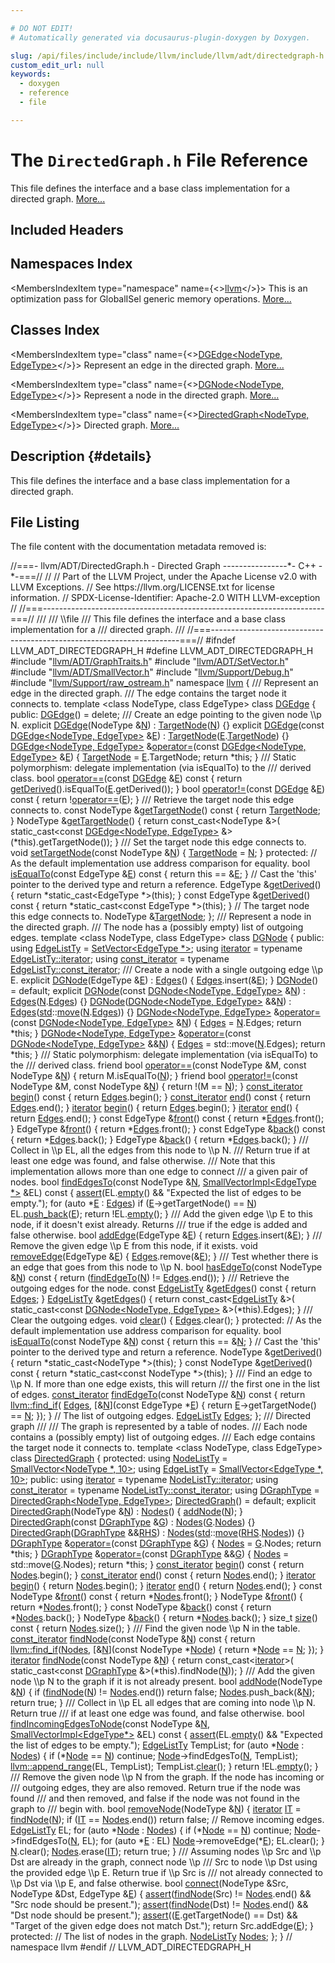 ```yaml
---

# DO NOT EDIT!
# Automatically generated via docusaurus-plugin-doxygen by Doxygen.

slug: /api/files/include/include/llvm/include/llvm/adt/directedgraph-h
custom_edit_url: null
keywords:
  - doxygen
  - reference
  - file

---
```





# The `DirectedGraph.h` File Reference

<DoxygenPage pluginConfig={pluginConfig}>

This file defines the interface and a base class implementation for a directed graph. <a href="#details">More...</a>

## Included Headers

<IncludesList>
<IncludesListItem
  filePath="llvm/ADT/GraphTraits.h"
  permalink="/docs/api/files/include/include/llvm/include/llvm/adt/graphtraits-h"
  isLocal="true" />
<IncludesListItem
  filePath="llvm/ADT/SetVector.h"
  permalink="/docs/api/files/include/include/llvm/include/llvm/adt/setvector-h"
  isLocal="true" />
<IncludesListItem
  filePath="llvm/ADT/SmallVector.h"
  permalink="/docs/api/files/include/include/llvm/include/llvm/adt/smallvector-h"
  isLocal="true" />
<IncludesListItem
  filePath="llvm/Support/Debug.h"
  permalink="/docs/api/files/include/include/llvm/include/llvm/support/debug-h"
  isLocal="true" />
<IncludesListItem
  filePath="llvm/Support/raw_ostream.h"
  permalink="/docs/api/files/include/include/llvm/include/llvm/support/raw-ostream-h"
  isLocal="true" />
</IncludesList>

## Namespaces Index

<MembersIndex>

<MembersIndexItem
  type="namespace"
  name={<><a href="/docs/api/namespaces/llvm">llvm</a></>}>
This is an optimization pass for GlobalISel generic memory operations. <a href="/docs/api/namespaces/llvm/#details">More...</a>
</MembersIndexItem>

</MembersIndex>

## Classes Index

<MembersIndex>

<MembersIndexItem
  type="class"
  name={<><a href="/docs/api/classes/llvm/dgedge">DGEdge&lt;NodeType, EdgeType&gt;</a></>}>
Represent an edge in the directed graph. <a href="/docs/api/classes/llvm/dgedge/#details">More...</a>
</MembersIndexItem>

<MembersIndexItem
  type="class"
  name={<><a href="/docs/api/classes/llvm/dgnode">DGNode&lt;NodeType, EdgeType&gt;</a></>}>
Represent a node in the directed graph. <a href="/docs/api/classes/llvm/dgnode/#details">More...</a>
</MembersIndexItem>

<MembersIndexItem
  type="class"
  name={<><a href="/docs/api/classes/llvm/directedgraph">DirectedGraph&lt;NodeType, EdgeType&gt;</a></>}>
Directed graph. <a href="/docs/api/classes/llvm/directedgraph/#details">More...</a>
</MembersIndexItem>

</MembersIndex>

## Description {#details}

This file defines the interface and a base class implementation for a directed graph.

## File Listing

The file content with the documentation metadata removed is:

<ProgramListing>

<Link id="l00001" /><CodeLine lineNumber="1"><Highlight kind="comment">//===- llvm/ADT/DirectedGraph.h - Directed Graph ----------------&#42;- C++ -&#42;-===//</Highlight><Highlight kind="normal"></Highlight></CodeLine>
<Link id="l00002" /><CodeLine lineNumber="2"><Highlight kind="normal"></Highlight><Highlight kind="comment">//</Highlight><Highlight kind="normal"></Highlight></CodeLine>
<Link id="l00003" /><CodeLine lineNumber="3"><Highlight kind="normal"></Highlight><Highlight kind="comment">// Part of the LLVM Project, under the Apache License v2.0 with LLVM Exceptions.</Highlight><Highlight kind="normal"></Highlight></CodeLine>
<Link id="l00004" /><CodeLine lineNumber="4"><Highlight kind="normal"></Highlight><Highlight kind="comment">// See https://llvm.org/LICENSE.txt for license information.</Highlight><Highlight kind="normal"></Highlight></CodeLine>
<Link id="l00005" /><CodeLine lineNumber="5"><Highlight kind="normal"></Highlight><Highlight kind="comment">// SPDX-License-Identifier: Apache-2.0 WITH LLVM-exception</Highlight><Highlight kind="normal"></Highlight></CodeLine>
<Link id="l00006" /><CodeLine lineNumber="6"><Highlight kind="normal"></Highlight><Highlight kind="comment">//</Highlight><Highlight kind="normal"></Highlight></CodeLine>
<Link id="l00007" /><CodeLine lineNumber="7"><Highlight kind="normal"></Highlight><Highlight kind="comment">//===----------------------------------------------------------------------===//</Highlight><Highlight kind="comment"></Highlight></CodeLine>
<Link id="l00008" /><CodeLine lineNumber="8"><Highlight kind="comment">///</Highlight></CodeLine>
<Link id="l00009" /><CodeLine lineNumber="9"><Highlight kind="comment">/// \\file</Highlight></CodeLine>
<Link id="l00010" /><CodeLine lineNumber="10"><Highlight kind="comment">/// This file defines the interface and a base class implementation for a</Highlight></CodeLine>
<Link id="l00011" /><CodeLine lineNumber="11"><Highlight kind="comment">/// directed graph.</Highlight></CodeLine>
<Link id="l00012" /><CodeLine lineNumber="12"><Highlight kind="comment">///</Highlight><Highlight kind="normal"></Highlight></CodeLine>
<Link id="l00013" /><CodeLine lineNumber="13"><Highlight kind="normal"></Highlight><Highlight kind="comment">//===----------------------------------------------------------------------===//</Highlight><Highlight kind="normal"></Highlight></CodeLine>
<Link id="l00014" /><CodeLine lineNumber="14"><Highlight kind="normal"></Highlight></CodeLine>
<Link id="l00015" /><CodeLine lineNumber="15"><Highlight kind="normal"></Highlight><Highlight kind="preprocessor">#ifndef LLVM&#95;ADT&#95;DIRECTEDGRAPH&#95;H</Highlight><Highlight kind="normal"></Highlight></CodeLine>
<Link id="l00016" /><CodeLine lineNumber="16"><Highlight kind="normal"></Highlight><Highlight kind="preprocessor">#define LLVM&#95;ADT&#95;DIRECTEDGRAPH&#95;H</Highlight><Highlight kind="normal"></Highlight></CodeLine>
<Link id="l00017" /><CodeLine lineNumber="17"><Highlight kind="normal"></Highlight></CodeLine>
<Link id="l00018" /><CodeLine lineNumber="18"><Highlight kind="normal"></Highlight><Highlight kind="preprocessor">#include &quot;<a href="/docs/api/files/include/include/llvm/include/llvm/adt/graphtraits-h">llvm/ADT/GraphTraits.h</a>&quot;</Highlight><Highlight kind="normal"></Highlight></CodeLine>
<Link id="l00019" /><CodeLine lineNumber="19"><Highlight kind="normal"></Highlight><Highlight kind="preprocessor">#include &quot;<a href="/docs/api/files/include/include/llvm/include/llvm/adt/setvector-h">llvm/ADT/SetVector.h</a>&quot;</Highlight><Highlight kind="normal"></Highlight></CodeLine>
<Link id="l00020" /><CodeLine lineNumber="20"><Highlight kind="normal"></Highlight><Highlight kind="preprocessor">#include &quot;<a href="/docs/api/files/include/include/llvm/include/llvm/adt/smallvector-h">llvm/ADT/SmallVector.h</a>&quot;</Highlight><Highlight kind="normal"></Highlight></CodeLine>
<Link id="l00021" /><CodeLine lineNumber="21"><Highlight kind="normal"></Highlight><Highlight kind="preprocessor">#include &quot;<a href="/docs/api/files/include/include/llvm/include/llvm/support/debug-h">llvm/Support/Debug.h</a>&quot;</Highlight><Highlight kind="normal"></Highlight></CodeLine>
<Link id="l00022" /><CodeLine lineNumber="22"><Highlight kind="normal"></Highlight><Highlight kind="preprocessor">#include &quot;<a href="/docs/api/files/include/include/llvm/include/llvm/support/raw-ostream-h">llvm/Support/raw&#95;ostream.h</a>&quot;</Highlight><Highlight kind="normal"></Highlight></CodeLine>
<Link id="l00023" /><CodeLine lineNumber="23"><Highlight kind="normal"></Highlight></CodeLine>
<Link id="l00024" /><CodeLine lineNumber="24"><Highlight kind="normal"></Highlight><Highlight kind="keyword">namespace </Highlight><Highlight kind="normal"><a href="/docs/api/namespaces/llvm">llvm</a> &#123;</Highlight></CodeLine>
<Link id="l00025" /><CodeLine lineNumber="25"><Highlight kind="normal"></Highlight><Highlight kind="comment"></Highlight></CodeLine>
<Link id="l00026" /><CodeLine lineNumber="26"><Highlight kind="comment">/// Represent an edge in the directed graph.</Highlight></CodeLine>
<Link id="l00027" /><CodeLine lineNumber="27"><Highlight kind="comment">/// The edge contains the target node it connects to.</Highlight><Highlight kind="normal"></Highlight></CodeLine>
<Link id="l00028" /><CodeLine lineNumber="28" lineLink="/docs/api/classes/llvm/dgedge"><Highlight kind="normal"></Highlight><Highlight kind="keyword">template</Highlight><Highlight kind="normal"> &lt;</Highlight><Highlight kind="keyword">class</Highlight><Highlight kind="normal"> NodeType, </Highlight><Highlight kind="keyword">class</Highlight><Highlight kind="normal"> EdgeType&gt; </Highlight><Highlight kind="keyword">class </Highlight><Highlight kind="normal"><a href="/docs/api/classes/llvm/dgedge/#a177295bb7817aea1d4f348677faf172e">DGEdge</a> &#123;</Highlight></CodeLine>
<Link id="l00029" /><CodeLine lineNumber="29"><Highlight kind="normal"></Highlight><Highlight kind="keyword">public</Highlight><Highlight kind="normal">:</Highlight></CodeLine>
<Link id="l00030" /><CodeLine lineNumber="30" lineLink="/docs/api/classes/llvm/dgedge/#a177295bb7817aea1d4f348677faf172e"><Highlight kind="normal">  <a href="/docs/api/classes/llvm/dgedge/#a177295bb7817aea1d4f348677faf172e">DGEdge</a>() = </Highlight><Highlight kind="keyword">delete</Highlight><Highlight kind="normal">;</Highlight><Highlight kind="comment"></Highlight></CodeLine>
<Link id="l00031" /><CodeLine lineNumber="31"><Highlight kind="comment">  /// Create an edge pointing to the given node \\p N.</Highlight><Highlight kind="normal"></Highlight></CodeLine>
<Link id="l00032" /><CodeLine lineNumber="32" lineLink="/docs/api/classes/llvm/dgedge/#a12f5e07ec69a17be74aef6795313a059"><Highlight kind="normal">  </Highlight><Highlight kind="keyword">explicit</Highlight><Highlight kind="normal"> <a href="/docs/api/classes/llvm/dgedge/#a12f5e07ec69a17be74aef6795313a059">DGEdge</a>(NodeType &amp;<a href="/docs/api/files/lib/lib/support/regcomp-c/#a0240ac851181b84ac374872dc5434ee4">N</a>) : <a href="/docs/api/classes/llvm/dgedge/#af3fbc6b715e6a343758c5359d11b3b95">TargetNode</a>(<a href="/docs/api/files/lib/lib/support/regcomp-c/#a0240ac851181b84ac374872dc5434ee4">N</a>) &#123;&#125;</Highlight></CodeLine>
<Link id="l00033" /><CodeLine lineNumber="33" lineLink="/docs/api/classes/llvm/dgedge/#ae20f6da8e96b64d5e054a45b7f6bba78"><Highlight kind="normal">  </Highlight><Highlight kind="keyword">explicit</Highlight><Highlight kind="normal"> <a href="/docs/api/classes/llvm/dgedge/#ae20f6da8e96b64d5e054a45b7f6bba78">DGEdge</a>(</Highlight><Highlight kind="keyword">const</Highlight><Highlight kind="normal"> <a href="/docs/api/classes/llvm/dgedge/#a177295bb7817aea1d4f348677faf172e">DGEdge&lt;NodeType, EdgeType&gt;</a> &amp;<a href="/docs/api/files/lib/lib/ir/builtingcs-cpp/#abb2b3a60ccc38a28239e19a1646e0c8a">E</a>)</Highlight></CodeLine>
<Link id="l00034" /><CodeLine lineNumber="34"><Highlight kind="normal">      : <a href="/docs/api/classes/llvm/dgedge/#af3fbc6b715e6a343758c5359d11b3b95">TargetNode</a>(<a href="/docs/api/files/lib/lib/ir/builtingcs-cpp/#abb2b3a60ccc38a28239e19a1646e0c8a">E</a>.<a href="/docs/api/classes/llvm/dgedge/#af3fbc6b715e6a343758c5359d11b3b95">TargetNode</a>) &#123;&#125;</Highlight></CodeLine>
<Link id="l00035" /><CodeLine lineNumber="35" lineLink="/docs/api/classes/llvm/dgedge/#aef2e9b52c86e35ca9ac83c8f7d1adeb7"><Highlight kind="normal">  <a href="/docs/api/classes/llvm/dgedge/#a177295bb7817aea1d4f348677faf172e">DGEdge&lt;NodeType, EdgeType&gt;</a> &amp;<a href="/docs/api/classes/llvm/dgedge/#aef2e9b52c86e35ca9ac83c8f7d1adeb7">operator=</a>(</Highlight><Highlight kind="keyword">const</Highlight><Highlight kind="normal"> <a href="/docs/api/classes/llvm/dgedge/#a177295bb7817aea1d4f348677faf172e">DGEdge&lt;NodeType, EdgeType&gt;</a> &amp;<a href="/docs/api/files/lib/lib/ir/builtingcs-cpp/#abb2b3a60ccc38a28239e19a1646e0c8a">E</a>) &#123;</Highlight></CodeLine>
<Link id="l00036" /><CodeLine lineNumber="36"><Highlight kind="normal">    <a href="/docs/api/classes/llvm/dgedge/#af3fbc6b715e6a343758c5359d11b3b95">TargetNode</a> = <a href="/docs/api/files/lib/lib/ir/builtingcs-cpp/#abb2b3a60ccc38a28239e19a1646e0c8a">E</a>.TargetNode;</Highlight></CodeLine>
<Link id="l00037" /><CodeLine lineNumber="37"><Highlight kind="normal">    </Highlight><Highlight kind="keywordflow">return</Highlight><Highlight kind="normal"> &#42;</Highlight><Highlight kind="keyword">this</Highlight><Highlight kind="normal">;</Highlight></CodeLine>
<Link id="l00038" /><CodeLine lineNumber="38"><Highlight kind="normal">  &#125;</Highlight></CodeLine>
<Link id="l00039" /><CodeLine lineNumber="39"><Highlight kind="normal"></Highlight><Highlight kind="comment"></Highlight></CodeLine>
<Link id="l00040" /><CodeLine lineNumber="40"><Highlight kind="comment">  /// Static polymorphism: delegate implementation (via isEqualTo) to the</Highlight></CodeLine>
<Link id="l00041" /><CodeLine lineNumber="41"><Highlight kind="comment">  /// derived class.</Highlight><Highlight kind="normal"></Highlight></CodeLine>
<Link id="l00042" /><CodeLine lineNumber="42" lineLink="/docs/api/classes/llvm/dgedge/#a33b5e42bd4073892fc868166dc9de4d6"><Highlight kind="normal">  </Highlight><Highlight kind="keywordtype">bool</Highlight><Highlight kind="normal"> <a href="/docs/api/classes/llvm/dgedge/#a33b5e42bd4073892fc868166dc9de4d6">operator==</a>(</Highlight><Highlight kind="keyword">const</Highlight><Highlight kind="normal"> <a href="/docs/api/classes/llvm/dgedge/#a177295bb7817aea1d4f348677faf172e">DGEdge</a> &amp;<a href="/docs/api/files/lib/lib/ir/builtingcs-cpp/#abb2b3a60ccc38a28239e19a1646e0c8a">E</a>)</Highlight><Highlight kind="keyword"> const </Highlight><Highlight kind="normal">&#123;</Highlight></CodeLine>
<Link id="l00043" /><CodeLine lineNumber="43"><Highlight kind="normal">    </Highlight><Highlight kind="keywordflow">return</Highlight><Highlight kind="normal"> <a href="/docs/api/classes/llvm/dgedge/#a71c150e19d9cd4949ff75315ce57a9bf">getDerived</a>().isEqualTo(<a href="/docs/api/files/lib/lib/ir/builtingcs-cpp/#abb2b3a60ccc38a28239e19a1646e0c8a">E</a>.getDerived());</Highlight></CodeLine>
<Link id="l00044" /><CodeLine lineNumber="44"><Highlight kind="normal">  &#125;</Highlight></CodeLine>
<Link id="l00045" /><CodeLine lineNumber="45" lineLink="/docs/api/classes/llvm/dgedge/#a61c365a622078c69493068799a759a12"><Highlight kind="normal">  </Highlight><Highlight kind="keywordtype">bool</Highlight><Highlight kind="normal"> <a href="/docs/api/classes/llvm/dgedge/#a61c365a622078c69493068799a759a12">operator!=</a>(</Highlight><Highlight kind="keyword">const</Highlight><Highlight kind="normal"> <a href="/docs/api/classes/llvm/dgedge/#a177295bb7817aea1d4f348677faf172e">DGEdge</a> &amp;<a href="/docs/api/files/lib/lib/ir/builtingcs-cpp/#abb2b3a60ccc38a28239e19a1646e0c8a">E</a>)</Highlight><Highlight kind="keyword"> const </Highlight><Highlight kind="normal">&#123; </Highlight><Highlight kind="keywordflow">return</Highlight><Highlight kind="normal"> !<a href="/docs/api/classes/llvm/dgedge/#a33b5e42bd4073892fc868166dc9de4d6">operator==</a>(<a href="/docs/api/files/lib/lib/ir/builtingcs-cpp/#abb2b3a60ccc38a28239e19a1646e0c8a">E</a>); &#125;</Highlight></CodeLine>
<Link id="l00046" /><CodeLine lineNumber="46"><Highlight kind="normal"></Highlight><Highlight kind="comment"></Highlight></CodeLine>
<Link id="l00047" /><CodeLine lineNumber="47"><Highlight kind="comment">  /// Retrieve the target node this edge connects to.</Highlight><Highlight kind="normal"></Highlight></CodeLine>
<Link id="l00048" /><CodeLine lineNumber="48" lineLink="/docs/api/classes/llvm/dgedge/#a8455b66c2ed8311421b4168986a83f42"><Highlight kind="normal">  </Highlight><Highlight kind="keyword">const</Highlight><Highlight kind="normal"> NodeType &amp;<a href="/docs/api/classes/llvm/dgedge/#a8455b66c2ed8311421b4168986a83f42">getTargetNode</a>()</Highlight><Highlight kind="keyword"> const </Highlight><Highlight kind="normal">&#123; </Highlight><Highlight kind="keywordflow">return</Highlight><Highlight kind="normal"> <a href="/docs/api/classes/llvm/dgedge/#af3fbc6b715e6a343758c5359d11b3b95">TargetNode</a>; &#125;</Highlight></CodeLine>
<Link id="l00049" /><CodeLine lineNumber="49" lineLink="/docs/api/classes/llvm/dgedge/#abd05f0250fc937a188f2bd6b97e0d59d"><Highlight kind="normal">  NodeType &amp;<a href="/docs/api/classes/llvm/dgedge/#abd05f0250fc937a188f2bd6b97e0d59d">getTargetNode</a>() &#123;</Highlight></CodeLine>
<Link id="l00050" /><CodeLine lineNumber="50"><Highlight kind="normal">    </Highlight><Highlight kind="keywordflow">return</Highlight><Highlight kind="normal"> </Highlight><Highlight kind="keyword">const&#95;cast&lt;</Highlight><Highlight kind="normal">NodeType &amp;</Highlight><Highlight kind="keyword">&gt;</Highlight><Highlight kind="normal">(</Highlight></CodeLine>
<Link id="l00051" /><CodeLine lineNumber="51"><Highlight kind="normal">        </Highlight><Highlight kind="keyword">static&#95;cast&lt;</Highlight><Highlight kind="keyword">const </Highlight><Highlight kind="normal"><a href="/docs/api/classes/llvm/dgedge/#a177295bb7817aea1d4f348677faf172e">DGEdge&lt;NodeType, EdgeType&gt;</a> &amp;</Highlight><Highlight kind="keyword">&gt;</Highlight><Highlight kind="normal">(&#42;this).getTargetNode());</Highlight></CodeLine>
<Link id="l00052" /><CodeLine lineNumber="52"><Highlight kind="normal">  &#125;</Highlight></CodeLine>
<Link id="l00053" /><CodeLine lineNumber="53"><Highlight kind="normal"></Highlight><Highlight kind="comment"></Highlight></CodeLine>
<Link id="l00054" /><CodeLine lineNumber="54"><Highlight kind="comment">  /// Set the target node this edge connects to.</Highlight><Highlight kind="normal"></Highlight></CodeLine>
<Link id="l00055" /><CodeLine lineNumber="55" lineLink="/docs/api/classes/llvm/dgedge/#adcd9ba052310baee6e5b510bbadd5d74"><Highlight kind="normal">  </Highlight><Highlight kind="keywordtype">void</Highlight><Highlight kind="normal"> <a href="/docs/api/classes/llvm/dgedge/#adcd9ba052310baee6e5b510bbadd5d74">setTargetNode</a>(</Highlight><Highlight kind="keyword">const</Highlight><Highlight kind="normal"> NodeType &amp;<a href="/docs/api/files/lib/lib/support/regcomp-c/#a0240ac851181b84ac374872dc5434ee4">N</a>) &#123; <a href="/docs/api/classes/llvm/dgedge/#af3fbc6b715e6a343758c5359d11b3b95">TargetNode</a> = <a href="/docs/api/files/lib/lib/support/regcomp-c/#a0240ac851181b84ac374872dc5434ee4">N</a>; &#125;</Highlight></CodeLine>
<Link id="l00056" /><CodeLine lineNumber="56"><Highlight kind="normal"></Highlight></CodeLine>
<Link id="l00057" /><CodeLine lineNumber="57"><Highlight kind="normal"></Highlight><Highlight kind="keyword">protected</Highlight><Highlight kind="normal">:</Highlight></CodeLine>
<Link id="l00058" /><CodeLine lineNumber="58"><Highlight kind="normal">  </Highlight><Highlight kind="comment">// As the default implementation use address comparison for equality.</Highlight><Highlight kind="normal"></Highlight></CodeLine>
<Link id="l00059" /><CodeLine lineNumber="59" lineLink="/docs/api/classes/llvm/dgedge/#adfe56c7f2a3c9d5f3e605f2448c433d5"><Highlight kind="normal">  </Highlight><Highlight kind="keywordtype">bool</Highlight><Highlight kind="normal"> <a href="/docs/api/classes/llvm/dgedge/#adfe56c7f2a3c9d5f3e605f2448c433d5">isEqualTo</a>(</Highlight><Highlight kind="keyword">const</Highlight><Highlight kind="normal"> EdgeType &amp;<a href="/docs/api/files/lib/lib/ir/builtingcs-cpp/#abb2b3a60ccc38a28239e19a1646e0c8a">E</a>)</Highlight><Highlight kind="keyword"> const </Highlight><Highlight kind="normal">&#123; </Highlight><Highlight kind="keywordflow">return</Highlight><Highlight kind="normal"> </Highlight><Highlight kind="keyword">this</Highlight><Highlight kind="normal"> == &amp;<a href="/docs/api/files/lib/lib/ir/builtingcs-cpp/#abb2b3a60ccc38a28239e19a1646e0c8a">E</a>; &#125;</Highlight></CodeLine>
<Link id="l00060" /><CodeLine lineNumber="60"><Highlight kind="normal"></Highlight></CodeLine>
<Link id="l00061" /><CodeLine lineNumber="61"><Highlight kind="normal">  </Highlight><Highlight kind="comment">// Cast the &#39;this&#39; pointer to the derived type and return a reference.</Highlight><Highlight kind="normal"></Highlight></CodeLine>
<Link id="l00062" /><CodeLine lineNumber="62" lineLink="/docs/api/classes/llvm/dgedge/#a71c150e19d9cd4949ff75315ce57a9bf"><Highlight kind="normal">  EdgeType &amp;<a href="/docs/api/classes/llvm/dgedge/#a71c150e19d9cd4949ff75315ce57a9bf">getDerived</a>() &#123; </Highlight><Highlight kind="keywordflow">return</Highlight><Highlight kind="normal"> &#42;</Highlight><Highlight kind="keyword">static&#95;cast&lt;</Highlight><Highlight kind="normal">EdgeType &#42;</Highlight><Highlight kind="keyword">&gt;</Highlight><Highlight kind="normal">(</Highlight><Highlight kind="keyword">this</Highlight><Highlight kind="normal">); &#125;</Highlight></CodeLine>
<Link id="l00063" /><CodeLine lineNumber="63" lineLink="/docs/api/classes/llvm/dgedge/#a7d288930222f1e945299e1cf09145ac3"><Highlight kind="normal">  </Highlight><Highlight kind="keyword">const</Highlight><Highlight kind="normal"> EdgeType &amp;<a href="/docs/api/classes/llvm/dgedge/#a7d288930222f1e945299e1cf09145ac3">getDerived</a>()</Highlight><Highlight kind="keyword"> const </Highlight><Highlight kind="normal">&#123;</Highlight></CodeLine>
<Link id="l00064" /><CodeLine lineNumber="64"><Highlight kind="normal">    </Highlight><Highlight kind="keywordflow">return</Highlight><Highlight kind="normal"> &#42;</Highlight><Highlight kind="keyword">static&#95;cast&lt;</Highlight><Highlight kind="keyword">const </Highlight><Highlight kind="normal">EdgeType &#42;</Highlight><Highlight kind="keyword">&gt;</Highlight><Highlight kind="normal">(</Highlight><Highlight kind="keyword">this</Highlight><Highlight kind="normal">);</Highlight></CodeLine>
<Link id="l00065" /><CodeLine lineNumber="65"><Highlight kind="normal">  &#125;</Highlight></CodeLine>
<Link id="l00066" /><CodeLine lineNumber="66"><Highlight kind="normal"></Highlight></CodeLine>
<Link id="l00067" /><CodeLine lineNumber="67"><Highlight kind="normal">  </Highlight><Highlight kind="comment">// The target node this edge connects to.</Highlight><Highlight kind="normal"></Highlight></CodeLine>
<Link id="l00068" /><CodeLine lineNumber="68" lineLink="/docs/api/classes/llvm/dgedge/#af3fbc6b715e6a343758c5359d11b3b95"><Highlight kind="normal">  NodeType &amp;<a href="/docs/api/classes/llvm/dgedge/#af3fbc6b715e6a343758c5359d11b3b95">TargetNode</a>;</Highlight></CodeLine>
<Link id="l00069" /><CodeLine lineNumber="69"><Highlight kind="normal">&#125;;</Highlight></CodeLine>
<Link id="l00070" /><CodeLine lineNumber="70"><Highlight kind="normal"></Highlight><Highlight kind="comment"></Highlight></CodeLine>
<Link id="l00071" /><CodeLine lineNumber="71"><Highlight kind="comment">/// Represent a node in the directed graph.</Highlight></CodeLine>
<Link id="l00072" /><CodeLine lineNumber="72"><Highlight kind="comment">/// The node has a (possibly empty) list of outgoing edges.</Highlight><Highlight kind="normal"></Highlight></CodeLine>
<Link id="l00073" /><CodeLine lineNumber="73" lineLink="/docs/api/classes/llvm/dgnode"><Highlight kind="normal"></Highlight><Highlight kind="keyword">template</Highlight><Highlight kind="normal"> &lt;</Highlight><Highlight kind="keyword">class</Highlight><Highlight kind="normal"> NodeType, </Highlight><Highlight kind="keyword">class</Highlight><Highlight kind="normal"> EdgeType&gt; </Highlight><Highlight kind="keyword">class </Highlight><Highlight kind="normal"><a href="/docs/api/classes/llvm/dgnode/#ad3d4b2d488f0f696c27fe9a13c01820d">DGNode</a> &#123;</Highlight></CodeLine>
<Link id="l00074" /><CodeLine lineNumber="74"><Highlight kind="normal"></Highlight><Highlight kind="keyword">public</Highlight><Highlight kind="normal">:</Highlight></CodeLine>
<Link id="l00075" /><CodeLine lineNumber="75" lineLink="/docs/api/classes/llvm/dgnode/#a738e3332357049d354f5b3a6cde0e41b"><Highlight kind="normal">  </Highlight><Highlight kind="keyword">using </Highlight><Highlight kind="normal"><a href="/docs/api/classes/llvm/dgnode/#a738e3332357049d354f5b3a6cde0e41b">EdgeListTy</a> = <a href="/docs/api/classes/llvm/setvector">SetVector&lt;EdgeType &#42;&gt;</a>;</Highlight></CodeLine>
<Link id="l00076" /><CodeLine lineNumber="76" lineLink="/docs/api/classes/llvm/dgnode/#afc2c568806b714dac9a6a3ba0d5841c4"><Highlight kind="normal">  </Highlight><Highlight kind="keyword">using </Highlight><Highlight kind="normal"><a href="/docs/api/classes/llvm/dgnode/#afc2c568806b714dac9a6a3ba0d5841c4">iterator</a> = </Highlight><Highlight kind="keyword">typename</Highlight><Highlight kind="normal"> <a href="/docs/api/classes/llvm/setvector/#a813fd00ac7e5e3261ffe67f9322a5480">EdgeListTy::iterator</a>;</Highlight></CodeLine>
<Link id="l00077" /><CodeLine lineNumber="77" lineLink="/docs/api/classes/llvm/dgnode/#a8487e5a3286ebd7147a6c5de0798d089"><Highlight kind="normal">  </Highlight><Highlight kind="keyword">using </Highlight><Highlight kind="normal"><a href="/docs/api/classes/llvm/dgnode/#a8487e5a3286ebd7147a6c5de0798d089">const&#95;iterator</a> = </Highlight><Highlight kind="keyword">typename</Highlight><Highlight kind="normal"> <a href="/docs/api/classes/llvm/setvector/#a954de16c021e57fb3c8e8143bdb428ca">EdgeListTy::const&#95;iterator</a>;</Highlight></CodeLine>
<Link id="l00078" /><CodeLine lineNumber="78"><Highlight kind="normal"></Highlight><Highlight kind="comment"></Highlight></CodeLine>
<Link id="l00079" /><CodeLine lineNumber="79"><Highlight kind="comment">  /// Create a node with a single outgoing edge \\p E.</Highlight><Highlight kind="normal"></Highlight></CodeLine>
<Link id="l00080" /><CodeLine lineNumber="80" lineLink="/docs/api/classes/llvm/dgnode/#ad3d4b2d488f0f696c27fe9a13c01820d"><Highlight kind="normal">  </Highlight><Highlight kind="keyword">explicit</Highlight><Highlight kind="normal"> <a href="/docs/api/classes/llvm/dgnode/#ad3d4b2d488f0f696c27fe9a13c01820d">DGNode</a>(EdgeType &amp;<a href="/docs/api/files/lib/lib/ir/builtingcs-cpp/#abb2b3a60ccc38a28239e19a1646e0c8a">E</a>) : <a href="/docs/api/classes/llvm/dgnode/#a073b97026b6e575cf0607286a0de13bb">Edges</a>() &#123; <a href="/docs/api/classes/llvm/dgnode/#a073b97026b6e575cf0607286a0de13bb">Edges</a>.insert(&amp;<a href="/docs/api/files/lib/lib/ir/builtingcs-cpp/#abb2b3a60ccc38a28239e19a1646e0c8a">E</a>); &#125;</Highlight></CodeLine>
<Link id="l00081" /><CodeLine lineNumber="81" lineLink="/docs/api/classes/llvm/dgnode/#a44bc25d3ae95ba9371ecaa7df359d475"><Highlight kind="normal">  <a href="/docs/api/classes/llvm/dgnode/#a44bc25d3ae95ba9371ecaa7df359d475">DGNode</a>() = </Highlight><Highlight kind="keywordflow">default</Highlight><Highlight kind="normal">;</Highlight></CodeLine>
<Link id="l00082" /><CodeLine lineNumber="82"><Highlight kind="normal"></Highlight></CodeLine>
<Link id="l00083" /><CodeLine lineNumber="83" lineLink="/docs/api/classes/llvm/dgnode/#aedb1a6d120ba9e76408591a1e6f83cb9"><Highlight kind="normal">  </Highlight><Highlight kind="keyword">explicit</Highlight><Highlight kind="normal"> <a href="/docs/api/classes/llvm/dgnode/#aedb1a6d120ba9e76408591a1e6f83cb9">DGNode</a>(</Highlight><Highlight kind="keyword">const</Highlight><Highlight kind="normal"> <a href="/docs/api/classes/llvm/dgnode/#ad3d4b2d488f0f696c27fe9a13c01820d">DGNode&lt;NodeType, EdgeType&gt;</a> &amp;<a href="/docs/api/files/lib/lib/support/regcomp-c/#a0240ac851181b84ac374872dc5434ee4">N</a>) : <a href="/docs/api/classes/llvm/dgnode/#a073b97026b6e575cf0607286a0de13bb">Edges</a>(<a href="/docs/api/files/lib/lib/support/regcomp-c/#a0240ac851181b84ac374872dc5434ee4">N</a>.<a href="/docs/api/classes/llvm/dgnode/#a073b97026b6e575cf0607286a0de13bb">Edges</a>) &#123;&#125;</Highlight></CodeLine>
<Link id="l00084" /><CodeLine lineNumber="84" lineLink="/docs/api/classes/llvm/dgnode/#a4c9011dc0a51452d86714af40f2c340a"><Highlight kind="normal">  <a href="/docs/api/classes/llvm/dgnode/#a4c9011dc0a51452d86714af40f2c340a">DGNode</a>(<a href="/docs/api/classes/llvm/dgnode/#ad3d4b2d488f0f696c27fe9a13c01820d">DGNode&lt;NodeType, EdgeType&gt;</a> &amp;&amp;<a href="/docs/api/files/lib/lib/support/regcomp-c/#a0240ac851181b84ac374872dc5434ee4">N</a>) : <a href="/docs/api/classes/llvm/dgnode/#a073b97026b6e575cf0607286a0de13bb">Edges</a>(<a href="/docs/api/namespaces/std">std</a>::<a href="/docs/api/namespaces/llvm/#abfc9c7ecf70f66901e439f7c04ef3dbb">move</a>(<a href="/docs/api/files/lib/lib/support/regcomp-c/#a0240ac851181b84ac374872dc5434ee4">N</a>.<a href="/docs/api/classes/llvm/dgnode/#a073b97026b6e575cf0607286a0de13bb">Edges</a>)) &#123;&#125;</Highlight></CodeLine>
<Link id="l00085" /><CodeLine lineNumber="85"><Highlight kind="normal"></Highlight></CodeLine>
<Link id="l00086" /><CodeLine lineNumber="86" lineLink="/docs/api/classes/llvm/dgnode/#a16f8c40b391815643da5e7ac016241a2"><Highlight kind="normal">  <a href="/docs/api/classes/llvm/dgnode/#ad3d4b2d488f0f696c27fe9a13c01820d">DGNode&lt;NodeType, EdgeType&gt;</a> &amp;<a href="/docs/api/classes/llvm/dgnode/#a16f8c40b391815643da5e7ac016241a2">operator=</a>(</Highlight><Highlight kind="keyword">const</Highlight><Highlight kind="normal"> <a href="/docs/api/classes/llvm/dgnode/#ad3d4b2d488f0f696c27fe9a13c01820d">DGNode&lt;NodeType, EdgeType&gt;</a> &amp;<a href="/docs/api/files/lib/lib/support/regcomp-c/#a0240ac851181b84ac374872dc5434ee4">N</a>) &#123;</Highlight></CodeLine>
<Link id="l00087" /><CodeLine lineNumber="87"><Highlight kind="normal">    <a href="/docs/api/classes/llvm/dgnode/#a073b97026b6e575cf0607286a0de13bb">Edges</a> = <a href="/docs/api/files/lib/lib/support/regcomp-c/#a0240ac851181b84ac374872dc5434ee4">N</a>.Edges;</Highlight></CodeLine>
<Link id="l00088" /><CodeLine lineNumber="88"><Highlight kind="normal">    </Highlight><Highlight kind="keywordflow">return</Highlight><Highlight kind="normal"> &#42;</Highlight><Highlight kind="keyword">this</Highlight><Highlight kind="normal">;</Highlight></CodeLine>
<Link id="l00089" /><CodeLine lineNumber="89"><Highlight kind="normal">  &#125;</Highlight></CodeLine>
<Link id="l00090" /><CodeLine lineNumber="90" lineLink="/docs/api/classes/llvm/dgnode/#afd378959efb1aed1a27eb2d01be1e0e7"><Highlight kind="normal">  <a href="/docs/api/classes/llvm/dgnode/#ad3d4b2d488f0f696c27fe9a13c01820d">DGNode&lt;NodeType, EdgeType&gt;</a> &amp;<a href="/docs/api/classes/llvm/dgnode/#afd378959efb1aed1a27eb2d01be1e0e7">operator=</a>(</Highlight><Highlight kind="keyword">const</Highlight><Highlight kind="normal"> <a href="/docs/api/classes/llvm/dgnode/#ad3d4b2d488f0f696c27fe9a13c01820d">DGNode&lt;NodeType, EdgeType&gt;</a> &amp;&amp;<a href="/docs/api/files/lib/lib/support/regcomp-c/#a0240ac851181b84ac374872dc5434ee4">N</a>) &#123;</Highlight></CodeLine>
<Link id="l00091" /><CodeLine lineNumber="91"><Highlight kind="normal">    <a href="/docs/api/classes/llvm/dgnode/#a073b97026b6e575cf0607286a0de13bb">Edges</a> = std::move(<a href="/docs/api/files/lib/lib/support/regcomp-c/#a0240ac851181b84ac374872dc5434ee4">N</a>.Edges);</Highlight></CodeLine>
<Link id="l00092" /><CodeLine lineNumber="92"><Highlight kind="normal">    </Highlight><Highlight kind="keywordflow">return</Highlight><Highlight kind="normal"> &#42;</Highlight><Highlight kind="keyword">this</Highlight><Highlight kind="normal">;</Highlight></CodeLine>
<Link id="l00093" /><CodeLine lineNumber="93"><Highlight kind="normal">  &#125;</Highlight></CodeLine>
<Link id="l00094" /><CodeLine lineNumber="94"><Highlight kind="normal"></Highlight><Highlight kind="comment"></Highlight></CodeLine>
<Link id="l00095" /><CodeLine lineNumber="95"><Highlight kind="comment">  /// Static polymorphism: delegate implementation (via isEqualTo) to the</Highlight></CodeLine>
<Link id="l00096" /><CodeLine lineNumber="96"><Highlight kind="comment">  /// derived class.</Highlight><Highlight kind="normal"></Highlight></CodeLine>
<Link id="l00097" /><CodeLine lineNumber="97" lineLink="/docs/api/classes/llvm/dgnode/#a239fdd5dd097091dfdc5525304722afb"><Highlight kind="normal">  </Highlight><Highlight kind="keyword">friend</Highlight><Highlight kind="normal"> </Highlight><Highlight kind="keywordtype">bool</Highlight><Highlight kind="normal"> <a href="/docs/api/classes/llvm/dgnode/#a239fdd5dd097091dfdc5525304722afb">operator==</a>(</Highlight><Highlight kind="keyword">const</Highlight><Highlight kind="normal"> NodeType &amp;M, </Highlight><Highlight kind="keyword">const</Highlight><Highlight kind="normal"> NodeType &amp;<a href="/docs/api/files/lib/lib/support/regcomp-c/#a0240ac851181b84ac374872dc5434ee4">N</a>) &#123;</Highlight></CodeLine>
<Link id="l00098" /><CodeLine lineNumber="98"><Highlight kind="normal">    </Highlight><Highlight kind="keywordflow">return</Highlight><Highlight kind="normal"> M.isEqualTo(<a href="/docs/api/files/lib/lib/support/regcomp-c/#a0240ac851181b84ac374872dc5434ee4">N</a>);</Highlight></CodeLine>
<Link id="l00099" /><CodeLine lineNumber="99"><Highlight kind="normal">  &#125;</Highlight></CodeLine>
<Link id="l00100" /><CodeLine lineNumber="100" lineLink="/docs/api/classes/llvm/dgnode/#aef8e8aba1c6a3c420f115fdd778523c1"><Highlight kind="normal">  </Highlight><Highlight kind="keyword">friend</Highlight><Highlight kind="normal"> </Highlight><Highlight kind="keywordtype">bool</Highlight><Highlight kind="normal"> <a href="/docs/api/classes/llvm/dgnode/#aef8e8aba1c6a3c420f115fdd778523c1">operator!=</a>(</Highlight><Highlight kind="keyword">const</Highlight><Highlight kind="normal"> NodeType &amp;M, </Highlight><Highlight kind="keyword">const</Highlight><Highlight kind="normal"> NodeType &amp;<a href="/docs/api/files/lib/lib/support/regcomp-c/#a0240ac851181b84ac374872dc5434ee4">N</a>) &#123;</Highlight></CodeLine>
<Link id="l00101" /><CodeLine lineNumber="101"><Highlight kind="normal">    </Highlight><Highlight kind="keywordflow">return</Highlight><Highlight kind="normal"> !(M == <a href="/docs/api/files/lib/lib/support/regcomp-c/#a0240ac851181b84ac374872dc5434ee4">N</a>);</Highlight></CodeLine>
<Link id="l00102" /><CodeLine lineNumber="102"><Highlight kind="normal">  &#125;</Highlight></CodeLine>
<Link id="l00103" /><CodeLine lineNumber="103"><Highlight kind="normal"></Highlight></CodeLine>
<Link id="l00104" /><CodeLine lineNumber="104" lineLink="/docs/api/classes/llvm/dgnode/#a04b87d2258233a2e8f0d4d623576f5b8"><Highlight kind="normal">  <a href="/docs/api/classes/llvm/dgnode/#a8487e5a3286ebd7147a6c5de0798d089">const&#95;iterator</a> <a href="/docs/api/classes/llvm/dgnode/#a04b87d2258233a2e8f0d4d623576f5b8">begin</a>()</Highlight><Highlight kind="keyword"> const </Highlight><Highlight kind="normal">&#123; </Highlight><Highlight kind="keywordflow">return</Highlight><Highlight kind="normal"> <a href="/docs/api/classes/llvm/dgnode/#a073b97026b6e575cf0607286a0de13bb">Edges</a>.begin(); &#125;</Highlight></CodeLine>
<Link id="l00105" /><CodeLine lineNumber="105" lineLink="/docs/api/classes/llvm/dgnode/#a3f7fca367538b9e0ee83673464199d0f"><Highlight kind="normal">  <a href="/docs/api/classes/llvm/dgnode/#a8487e5a3286ebd7147a6c5de0798d089">const&#95;iterator</a> <a href="/docs/api/classes/llvm/dgnode/#a3f7fca367538b9e0ee83673464199d0f">end</a>()</Highlight><Highlight kind="keyword"> const </Highlight><Highlight kind="normal">&#123; </Highlight><Highlight kind="keywordflow">return</Highlight><Highlight kind="normal"> <a href="/docs/api/classes/llvm/dgnode/#a073b97026b6e575cf0607286a0de13bb">Edges</a>.end(); &#125;</Highlight></CodeLine>
<Link id="l00106" /><CodeLine lineNumber="106" lineLink="/docs/api/classes/llvm/dgnode/#a1a523662ba9a6d4269cd7516db40cd5a"><Highlight kind="normal">  <a href="/docs/api/classes/llvm/dgnode/#afc2c568806b714dac9a6a3ba0d5841c4">iterator</a> <a href="/docs/api/classes/llvm/dgnode/#a1a523662ba9a6d4269cd7516db40cd5a">begin</a>() &#123; </Highlight><Highlight kind="keywordflow">return</Highlight><Highlight kind="normal"> <a href="/docs/api/classes/llvm/dgnode/#a073b97026b6e575cf0607286a0de13bb">Edges</a>.begin(); &#125;</Highlight></CodeLine>
<Link id="l00107" /><CodeLine lineNumber="107" lineLink="/docs/api/classes/llvm/dgnode/#a172865df30e338f972f696feb7cf605c"><Highlight kind="normal">  <a href="/docs/api/classes/llvm/dgnode/#afc2c568806b714dac9a6a3ba0d5841c4">iterator</a> <a href="/docs/api/classes/llvm/dgnode/#a172865df30e338f972f696feb7cf605c">end</a>() &#123; </Highlight><Highlight kind="keywordflow">return</Highlight><Highlight kind="normal"> <a href="/docs/api/classes/llvm/dgnode/#a073b97026b6e575cf0607286a0de13bb">Edges</a>.end(); &#125;</Highlight></CodeLine>
<Link id="l00108" /><CodeLine lineNumber="108" lineLink="/docs/api/classes/llvm/dgnode/#a59b886b78fd3963edb58eb46832ced58"><Highlight kind="normal">  </Highlight><Highlight kind="keyword">const</Highlight><Highlight kind="normal"> EdgeType &amp;<a href="/docs/api/classes/llvm/dgnode/#a59b886b78fd3963edb58eb46832ced58">front</a>()</Highlight><Highlight kind="keyword"> const </Highlight><Highlight kind="normal">&#123; </Highlight><Highlight kind="keywordflow">return</Highlight><Highlight kind="normal"> &#42;<a href="/docs/api/classes/llvm/dgnode/#a073b97026b6e575cf0607286a0de13bb">Edges</a>.front(); &#125;</Highlight></CodeLine>
<Link id="l00109" /><CodeLine lineNumber="109" lineLink="/docs/api/classes/llvm/dgnode/#a5cd0e6f6015770e76dad497a3a82969f"><Highlight kind="normal">  EdgeType &amp;<a href="/docs/api/classes/llvm/dgnode/#a5cd0e6f6015770e76dad497a3a82969f">front</a>() &#123; </Highlight><Highlight kind="keywordflow">return</Highlight><Highlight kind="normal"> &#42;<a href="/docs/api/classes/llvm/dgnode/#a073b97026b6e575cf0607286a0de13bb">Edges</a>.front(); &#125;</Highlight></CodeLine>
<Link id="l00110" /><CodeLine lineNumber="110" lineLink="/docs/api/classes/llvm/dgnode/#a9f1339a66b8569806a230f6c5fbae484"><Highlight kind="normal">  </Highlight><Highlight kind="keyword">const</Highlight><Highlight kind="normal"> EdgeType &amp;<a href="/docs/api/classes/llvm/dgnode/#a9f1339a66b8569806a230f6c5fbae484">back</a>()</Highlight><Highlight kind="keyword"> const </Highlight><Highlight kind="normal">&#123; </Highlight><Highlight kind="keywordflow">return</Highlight><Highlight kind="normal"> &#42;<a href="/docs/api/classes/llvm/dgnode/#a073b97026b6e575cf0607286a0de13bb">Edges</a>.back(); &#125;</Highlight></CodeLine>
<Link id="l00111" /><CodeLine lineNumber="111" lineLink="/docs/api/classes/llvm/dgnode/#abaa17b9ce21d906cad066d5bea9cfd7a"><Highlight kind="normal">  EdgeType &amp;<a href="/docs/api/classes/llvm/dgnode/#abaa17b9ce21d906cad066d5bea9cfd7a">back</a>() &#123; </Highlight><Highlight kind="keywordflow">return</Highlight><Highlight kind="normal"> &#42;<a href="/docs/api/classes/llvm/dgnode/#a073b97026b6e575cf0607286a0de13bb">Edges</a>.back(); &#125;</Highlight></CodeLine>
<Link id="l00112" /><CodeLine lineNumber="112"><Highlight kind="normal"></Highlight><Highlight kind="comment"></Highlight></CodeLine>
<Link id="l00113" /><CodeLine lineNumber="113"><Highlight kind="comment">  /// Collect in \\p EL, all the edges from this node to \\p N.</Highlight></CodeLine>
<Link id="l00114" /><CodeLine lineNumber="114"><Highlight kind="comment">  /// Return true if at least one edge was found, and false otherwise.</Highlight></CodeLine>
<Link id="l00115" /><CodeLine lineNumber="115"><Highlight kind="comment">  /// Note that this implementation allows more than one edge to connect</Highlight></CodeLine>
<Link id="l00116" /><CodeLine lineNumber="116"><Highlight kind="comment">  /// a given pair of nodes.</Highlight><Highlight kind="normal"></Highlight></CodeLine>
<Link id="l00117" /><CodeLine lineNumber="117" lineLink="/docs/api/classes/llvm/dgnode/#a8560da4ee52510bb0b6bec7c71cf2855"><Highlight kind="normal">  </Highlight><Highlight kind="keywordtype">bool</Highlight><Highlight kind="normal"> <a href="/docs/api/classes/llvm/dgnode/#a8560da4ee52510bb0b6bec7c71cf2855">findEdgesTo</a>(</Highlight><Highlight kind="keyword">const</Highlight><Highlight kind="normal"> NodeType &amp;<a href="/docs/api/files/lib/lib/support/regcomp-c/#a0240ac851181b84ac374872dc5434ee4">N</a>, <a href="/docs/api/classes/llvm/smallvectorimpl">SmallVectorImpl&lt;EdgeType &#42;&gt;</a> &amp;EL)</Highlight><Highlight kind="keyword"> const </Highlight><Highlight kind="normal">&#123;</Highlight></CodeLine>
<Link id="l00118" /><CodeLine lineNumber="118"><Highlight kind="normal">    <a href="/docs/api/files/lib/lib/target/lib/target/amdgpu/silowercontrolflow-cpp/#a4868c5d81c5ccc98c47aeab6244346a0">assert</a>(EL.<a href="/docs/api/classes/llvm/smallvectortemplatecommon/#ad9a3c7bc26b130377bbafc170b5f88a2">empty</a>() &amp;&amp; </Highlight><Highlight kind="stringliteral">&quot;Expected the list of edges to be empty.&quot;</Highlight><Highlight kind="normal">);</Highlight></CodeLine>
<Link id="l00119" /><CodeLine lineNumber="119"><Highlight kind="normal">    </Highlight><Highlight kind="keywordflow">for</Highlight><Highlight kind="normal"> (</Highlight><Highlight kind="keyword">auto</Highlight><Highlight kind="normal"> &#42;<a href="/docs/api/files/lib/lib/ir/builtingcs-cpp/#abb2b3a60ccc38a28239e19a1646e0c8a">E</a> : <a href="/docs/api/classes/llvm/dgnode/#a073b97026b6e575cf0607286a0de13bb">Edges</a>)</Highlight></CodeLine>
<Link id="l00120" /><CodeLine lineNumber="120"><Highlight kind="normal">      </Highlight><Highlight kind="keywordflow">if</Highlight><Highlight kind="normal"> (<a href="/docs/api/files/lib/lib/ir/builtingcs-cpp/#abb2b3a60ccc38a28239e19a1646e0c8a">E</a>-&gt;getTargetNode() == <a href="/docs/api/files/lib/lib/support/regcomp-c/#a0240ac851181b84ac374872dc5434ee4">N</a>)</Highlight></CodeLine>
<Link id="l00121" /><CodeLine lineNumber="121"><Highlight kind="normal">        EL.<a href="/docs/api/classes/llvm/smallvectortemplatebase/#af42bfbc067df27c19ee2fc859df58799">push&#95;back</a>(<a href="/docs/api/files/lib/lib/ir/builtingcs-cpp/#abb2b3a60ccc38a28239e19a1646e0c8a">E</a>);</Highlight></CodeLine>
<Link id="l00122" /><CodeLine lineNumber="122"><Highlight kind="normal">    </Highlight><Highlight kind="keywordflow">return</Highlight><Highlight kind="normal"> !EL.<a href="/docs/api/classes/llvm/smallvectortemplatecommon/#ad9a3c7bc26b130377bbafc170b5f88a2">empty</a>();</Highlight></CodeLine>
<Link id="l00123" /><CodeLine lineNumber="123"><Highlight kind="normal">  &#125;</Highlight></CodeLine>
<Link id="l00124" /><CodeLine lineNumber="124"><Highlight kind="normal"></Highlight><Highlight kind="comment"></Highlight></CodeLine>
<Link id="l00125" /><CodeLine lineNumber="125"><Highlight kind="comment">  /// Add the given edge \\p E to this node, if it doesn&#39;t exist already. Returns</Highlight></CodeLine>
<Link id="l00126" /><CodeLine lineNumber="126"><Highlight kind="comment">  /// true if the edge is added and false otherwise.</Highlight><Highlight kind="normal"></Highlight></CodeLine>
<Link id="l00127" /><CodeLine lineNumber="127" lineLink="/docs/api/classes/llvm/dgnode/#a39d7171e8113887142c7c431d2b09a4c"><Highlight kind="normal">  </Highlight><Highlight kind="keywordtype">bool</Highlight><Highlight kind="normal"> <a href="/docs/api/classes/llvm/dgnode/#a39d7171e8113887142c7c431d2b09a4c">addEdge</a>(EdgeType &amp;<a href="/docs/api/files/lib/lib/ir/builtingcs-cpp/#abb2b3a60ccc38a28239e19a1646e0c8a">E</a>) &#123; </Highlight><Highlight kind="keywordflow">return</Highlight><Highlight kind="normal"> <a href="/docs/api/classes/llvm/dgnode/#a073b97026b6e575cf0607286a0de13bb">Edges</a>.insert(&amp;<a href="/docs/api/files/lib/lib/ir/builtingcs-cpp/#abb2b3a60ccc38a28239e19a1646e0c8a">E</a>); &#125;</Highlight></CodeLine>
<Link id="l00128" /><CodeLine lineNumber="128"><Highlight kind="normal"></Highlight><Highlight kind="comment"></Highlight></CodeLine>
<Link id="l00129" /><CodeLine lineNumber="129"><Highlight kind="comment">  /// Remove the given edge \\p E from this node, if it exists.</Highlight><Highlight kind="normal"></Highlight></CodeLine>
<Link id="l00130" /><CodeLine lineNumber="130" lineLink="/docs/api/classes/llvm/dgnode/#a441f3eeb3d9cc2a9c7b3019a8d4d712d"><Highlight kind="normal">  </Highlight><Highlight kind="keywordtype">void</Highlight><Highlight kind="normal"> <a href="/docs/api/classes/llvm/dgnode/#a441f3eeb3d9cc2a9c7b3019a8d4d712d">removeEdge</a>(EdgeType &amp;<a href="/docs/api/files/lib/lib/ir/builtingcs-cpp/#abb2b3a60ccc38a28239e19a1646e0c8a">E</a>) &#123; <a href="/docs/api/classes/llvm/dgnode/#a073b97026b6e575cf0607286a0de13bb">Edges</a>.remove(&amp;<a href="/docs/api/files/lib/lib/ir/builtingcs-cpp/#abb2b3a60ccc38a28239e19a1646e0c8a">E</a>); &#125;</Highlight></CodeLine>
<Link id="l00131" /><CodeLine lineNumber="131"><Highlight kind="normal"></Highlight><Highlight kind="comment"></Highlight></CodeLine>
<Link id="l00132" /><CodeLine lineNumber="132"><Highlight kind="comment">  /// Test whether there is an edge that goes from this node to \\p N.</Highlight><Highlight kind="normal"></Highlight></CodeLine>
<Link id="l00133" /><CodeLine lineNumber="133" lineLink="/docs/api/classes/llvm/dgnode/#acae2ec43dd8e6715a9706107fabb63b3"><Highlight kind="normal">  </Highlight><Highlight kind="keywordtype">bool</Highlight><Highlight kind="normal"> <a href="/docs/api/classes/llvm/dgnode/#acae2ec43dd8e6715a9706107fabb63b3">hasEdgeTo</a>(</Highlight><Highlight kind="keyword">const</Highlight><Highlight kind="normal"> NodeType &amp;<a href="/docs/api/files/lib/lib/support/regcomp-c/#a0240ac851181b84ac374872dc5434ee4">N</a>)</Highlight><Highlight kind="keyword"> const </Highlight><Highlight kind="normal">&#123;</Highlight></CodeLine>
<Link id="l00134" /><CodeLine lineNumber="134"><Highlight kind="normal">    </Highlight><Highlight kind="keywordflow">return</Highlight><Highlight kind="normal"> (<a href="/docs/api/classes/llvm/dgnode/#af1122d7e9c3003452415ccff7939c6d5">findEdgeTo</a>(<a href="/docs/api/files/lib/lib/support/regcomp-c/#a0240ac851181b84ac374872dc5434ee4">N</a>) != <a href="/docs/api/classes/llvm/dgnode/#a073b97026b6e575cf0607286a0de13bb">Edges</a>.end());</Highlight></CodeLine>
<Link id="l00135" /><CodeLine lineNumber="135"><Highlight kind="normal">  &#125;</Highlight></CodeLine>
<Link id="l00136" /><CodeLine lineNumber="136"><Highlight kind="normal"></Highlight><Highlight kind="comment"></Highlight></CodeLine>
<Link id="l00137" /><CodeLine lineNumber="137"><Highlight kind="comment">  /// Retrieve the outgoing edges for the node.</Highlight><Highlight kind="normal"></Highlight></CodeLine>
<Link id="l00138" /><CodeLine lineNumber="138" lineLink="/docs/api/classes/llvm/dgnode/#a88efce38dd7e606d2c755ddfe09750a9"><Highlight kind="normal">  </Highlight><Highlight kind="keyword">const</Highlight><Highlight kind="normal"> <a href="/docs/api/classes/llvm/dgnode/#a738e3332357049d354f5b3a6cde0e41b">EdgeListTy</a> &amp;<a href="/docs/api/classes/llvm/dgnode/#a88efce38dd7e606d2c755ddfe09750a9">getEdges</a>()</Highlight><Highlight kind="keyword"> const </Highlight><Highlight kind="normal">&#123; </Highlight><Highlight kind="keywordflow">return</Highlight><Highlight kind="normal"> <a href="/docs/api/classes/llvm/dgnode/#a073b97026b6e575cf0607286a0de13bb">Edges</a>; &#125;</Highlight></CodeLine>
<Link id="l00139" /><CodeLine lineNumber="139" lineLink="/docs/api/classes/llvm/dgnode/#ae4d3d617bc05ade93494f1c3bb6122ad"><Highlight kind="normal">  <a href="/docs/api/classes/llvm/dgnode/#a738e3332357049d354f5b3a6cde0e41b">EdgeListTy</a> &amp;<a href="/docs/api/classes/llvm/dgnode/#ae4d3d617bc05ade93494f1c3bb6122ad">getEdges</a>() &#123;</Highlight></CodeLine>
<Link id="l00140" /><CodeLine lineNumber="140"><Highlight kind="normal">    </Highlight><Highlight kind="keywordflow">return</Highlight><Highlight kind="normal"> </Highlight><Highlight kind="keyword">const&#95;cast&lt;</Highlight><Highlight kind="normal"><a href="/docs/api/classes/llvm/dgnode/#a738e3332357049d354f5b3a6cde0e41b">EdgeListTy</a> &amp;</Highlight><Highlight kind="keyword">&gt;</Highlight><Highlight kind="normal">(</Highlight></CodeLine>
<Link id="l00141" /><CodeLine lineNumber="141"><Highlight kind="normal">        </Highlight><Highlight kind="keyword">static&#95;cast&lt;</Highlight><Highlight kind="keyword">const </Highlight><Highlight kind="normal"><a href="/docs/api/classes/llvm/dgnode/#ad3d4b2d488f0f696c27fe9a13c01820d">DGNode&lt;NodeType, EdgeType&gt;</a> &amp;</Highlight><Highlight kind="keyword">&gt;</Highlight><Highlight kind="normal">(&#42;this).Edges);</Highlight></CodeLine>
<Link id="l00142" /><CodeLine lineNumber="142"><Highlight kind="normal">  &#125;</Highlight></CodeLine>
<Link id="l00143" /><CodeLine lineNumber="143"><Highlight kind="normal"></Highlight><Highlight kind="comment"></Highlight></CodeLine>
<Link id="l00144" /><CodeLine lineNumber="144"><Highlight kind="comment">  /// Clear the outgoing edges.</Highlight><Highlight kind="normal"></Highlight></CodeLine>
<Link id="l00145" /><CodeLine lineNumber="145" lineLink="/docs/api/classes/llvm/dgnode/#ae1923f7bbd46edeeb9631464194fdd84"><Highlight kind="normal">  </Highlight><Highlight kind="keywordtype">void</Highlight><Highlight kind="normal"> <a href="/docs/api/classes/llvm/dgnode/#ae1923f7bbd46edeeb9631464194fdd84">clear</a>() &#123; <a href="/docs/api/classes/llvm/dgnode/#a073b97026b6e575cf0607286a0de13bb">Edges</a>.clear(); &#125;</Highlight></CodeLine>
<Link id="l00146" /><CodeLine lineNumber="146"><Highlight kind="normal"></Highlight></CodeLine>
<Link id="l00147" /><CodeLine lineNumber="147"><Highlight kind="normal"></Highlight><Highlight kind="keyword">protected</Highlight><Highlight kind="normal">:</Highlight></CodeLine>
<Link id="l00148" /><CodeLine lineNumber="148"><Highlight kind="normal">  </Highlight><Highlight kind="comment">// As the default implementation use address comparison for equality.</Highlight><Highlight kind="normal"></Highlight></CodeLine>
<Link id="l00149" /><CodeLine lineNumber="149" lineLink="/docs/api/classes/llvm/dgnode/#aa16043c4ce9fe32590dd9a1cf9494b2d"><Highlight kind="normal">  </Highlight><Highlight kind="keywordtype">bool</Highlight><Highlight kind="normal"> <a href="/docs/api/classes/llvm/dgnode/#aa16043c4ce9fe32590dd9a1cf9494b2d">isEqualTo</a>(</Highlight><Highlight kind="keyword">const</Highlight><Highlight kind="normal"> NodeType &amp;<a href="/docs/api/files/lib/lib/support/regcomp-c/#a0240ac851181b84ac374872dc5434ee4">N</a>)</Highlight><Highlight kind="keyword"> const </Highlight><Highlight kind="normal">&#123; </Highlight><Highlight kind="keywordflow">return</Highlight><Highlight kind="normal"> </Highlight><Highlight kind="keyword">this</Highlight><Highlight kind="normal"> == &amp;<a href="/docs/api/files/lib/lib/support/regcomp-c/#a0240ac851181b84ac374872dc5434ee4">N</a>; &#125;</Highlight></CodeLine>
<Link id="l00150" /><CodeLine lineNumber="150"><Highlight kind="normal"></Highlight></CodeLine>
<Link id="l00151" /><CodeLine lineNumber="151"><Highlight kind="normal">  </Highlight><Highlight kind="comment">// Cast the &#39;this&#39; pointer to the derived type and return a reference.</Highlight><Highlight kind="normal"></Highlight></CodeLine>
<Link id="l00152" /><CodeLine lineNumber="152" lineLink="/docs/api/classes/llvm/dgnode/#aee2759ebaa9e9a7fb7d8a204c22b059f"><Highlight kind="normal">  NodeType &amp;<a href="/docs/api/classes/llvm/dgnode/#aee2759ebaa9e9a7fb7d8a204c22b059f">getDerived</a>() &#123; </Highlight><Highlight kind="keywordflow">return</Highlight><Highlight kind="normal"> &#42;</Highlight><Highlight kind="keyword">static&#95;cast&lt;</Highlight><Highlight kind="normal">NodeType &#42;</Highlight><Highlight kind="keyword">&gt;</Highlight><Highlight kind="normal">(</Highlight><Highlight kind="keyword">this</Highlight><Highlight kind="normal">); &#125;</Highlight></CodeLine>
<Link id="l00153" /><CodeLine lineNumber="153" lineLink="/docs/api/classes/llvm/dgnode/#ae473997cf73a22022af6a84d535963ad"><Highlight kind="normal">  </Highlight><Highlight kind="keyword">const</Highlight><Highlight kind="normal"> NodeType &amp;<a href="/docs/api/classes/llvm/dgnode/#ae473997cf73a22022af6a84d535963ad">getDerived</a>()</Highlight><Highlight kind="keyword"> const </Highlight><Highlight kind="normal">&#123;</Highlight></CodeLine>
<Link id="l00154" /><CodeLine lineNumber="154"><Highlight kind="normal">    </Highlight><Highlight kind="keywordflow">return</Highlight><Highlight kind="normal"> &#42;</Highlight><Highlight kind="keyword">static&#95;cast&lt;</Highlight><Highlight kind="keyword">const </Highlight><Highlight kind="normal">NodeType &#42;</Highlight><Highlight kind="keyword">&gt;</Highlight><Highlight kind="normal">(</Highlight><Highlight kind="keyword">this</Highlight><Highlight kind="normal">);</Highlight></CodeLine>
<Link id="l00155" /><CodeLine lineNumber="155"><Highlight kind="normal">  &#125;</Highlight></CodeLine>
<Link id="l00156" /><CodeLine lineNumber="156"><Highlight kind="normal"></Highlight><Highlight kind="comment"></Highlight></CodeLine>
<Link id="l00157" /><CodeLine lineNumber="157"><Highlight kind="comment">  /// Find an edge to \\p N. If more than one edge exists, this will return</Highlight></CodeLine>
<Link id="l00158" /><CodeLine lineNumber="158"><Highlight kind="comment">  /// the first one in the list of edges.</Highlight><Highlight kind="normal"></Highlight></CodeLine>
<Link id="l00159" /><CodeLine lineNumber="159" lineLink="/docs/api/classes/llvm/dgnode/#af1122d7e9c3003452415ccff7939c6d5"><Highlight kind="normal">  <a href="/docs/api/classes/llvm/dgnode/#a8487e5a3286ebd7147a6c5de0798d089">const&#95;iterator</a> <a href="/docs/api/classes/llvm/dgnode/#af1122d7e9c3003452415ccff7939c6d5">findEdgeTo</a>(</Highlight><Highlight kind="keyword">const</Highlight><Highlight kind="normal"> NodeType &amp;<a href="/docs/api/files/lib/lib/support/regcomp-c/#a0240ac851181b84ac374872dc5434ee4">N</a>)</Highlight><Highlight kind="keyword"> const </Highlight><Highlight kind="normal">&#123;</Highlight></CodeLine>
<Link id="l00160" /><CodeLine lineNumber="160"><Highlight kind="normal">    </Highlight><Highlight kind="keywordflow">return</Highlight><Highlight kind="normal"> <a href="/docs/api/namespaces/llvm/#ac78c09ae232b2ce188ff590d51e3c268">llvm::find&#95;if</a>(</Highlight></CodeLine>
<Link id="l00161" /><CodeLine lineNumber="161"><Highlight kind="normal">        <a href="/docs/api/classes/llvm/dgnode/#a073b97026b6e575cf0607286a0de13bb">Edges</a>, &#91;&amp;<a href="/docs/api/files/lib/lib/support/regcomp-c/#a0240ac851181b84ac374872dc5434ee4">N</a>&#93;(</Highlight><Highlight kind="keyword">const</Highlight><Highlight kind="normal"> EdgeType &#42;<a href="/docs/api/files/lib/lib/ir/builtingcs-cpp/#abb2b3a60ccc38a28239e19a1646e0c8a">E</a>) &#123; </Highlight><Highlight kind="keywordflow">return</Highlight><Highlight kind="normal"> <a href="/docs/api/files/lib/lib/ir/builtingcs-cpp/#abb2b3a60ccc38a28239e19a1646e0c8a">E</a>-&gt;getTargetNode() == <a href="/docs/api/files/lib/lib/support/regcomp-c/#a0240ac851181b84ac374872dc5434ee4">N</a>; &#125;);</Highlight></CodeLine>
<Link id="l00162" /><CodeLine lineNumber="162"><Highlight kind="normal">  &#125;</Highlight></CodeLine>
<Link id="l00163" /><CodeLine lineNumber="163"><Highlight kind="normal"></Highlight></CodeLine>
<Link id="l00164" /><CodeLine lineNumber="164"><Highlight kind="normal">  </Highlight><Highlight kind="comment">// The list of outgoing edges.</Highlight><Highlight kind="normal"></Highlight></CodeLine>
<Link id="l00165" /><CodeLine lineNumber="165" lineLink="/docs/api/classes/llvm/dgnode/#a073b97026b6e575cf0607286a0de13bb"><Highlight kind="normal">  <a href="/docs/api/classes/llvm/dgnode/#a738e3332357049d354f5b3a6cde0e41b">EdgeListTy</a> <a href="/docs/api/classes/llvm/dgnode/#a073b97026b6e575cf0607286a0de13bb">Edges</a>;</Highlight></CodeLine>
<Link id="l00166" /><CodeLine lineNumber="166"><Highlight kind="normal">&#125;;</Highlight></CodeLine>
<Link id="l00167" /><CodeLine lineNumber="167"><Highlight kind="normal"></Highlight><Highlight kind="comment"></Highlight></CodeLine>
<Link id="l00168" /><CodeLine lineNumber="168"><Highlight kind="comment">/// Directed graph</Highlight></CodeLine>
<Link id="l00169" /><CodeLine lineNumber="169"><Highlight kind="comment">///</Highlight></CodeLine>
<Link id="l00170" /><CodeLine lineNumber="170"><Highlight kind="comment">/// The graph is represented by a table of nodes.</Highlight></CodeLine>
<Link id="l00171" /><CodeLine lineNumber="171"><Highlight kind="comment">/// Each node contains a (possibly empty) list of outgoing edges.</Highlight></CodeLine>
<Link id="l00172" /><CodeLine lineNumber="172"><Highlight kind="comment">/// Each edge contains the target node it connects to.</Highlight><Highlight kind="normal"></Highlight></CodeLine>
<Link id="l00173" /><CodeLine lineNumber="173" lineLink="/docs/api/classes/llvm/directedgraph"><Highlight kind="normal"></Highlight><Highlight kind="keyword">template</Highlight><Highlight kind="normal"> &lt;</Highlight><Highlight kind="keyword">class</Highlight><Highlight kind="normal"> NodeType, </Highlight><Highlight kind="keyword">class</Highlight><Highlight kind="normal"> EdgeType&gt; </Highlight><Highlight kind="keyword">class </Highlight><Highlight kind="normal"><a href="/docs/api/classes/llvm/directedgraph/#a0702aea15e571527a7c8d8e991cf67aa">DirectedGraph</a> &#123;</Highlight></CodeLine>
<Link id="l00174" /><CodeLine lineNumber="174"><Highlight kind="normal"></Highlight><Highlight kind="keyword">protected</Highlight><Highlight kind="normal">:</Highlight></CodeLine>
<Link id="l00175" /><CodeLine lineNumber="175" lineLink="/docs/api/classes/llvm/directedgraph/#a7a09f1993428448a8de6bf9061fd2034"><Highlight kind="normal">  </Highlight><Highlight kind="keyword">using </Highlight><Highlight kind="normal"><a href="/docs/api/classes/llvm/directedgraph/#a7a09f1993428448a8de6bf9061fd2034">NodeListTy</a> = <a href="/docs/api/classes/llvm/smallvector">SmallVector&lt;NodeType &#42;, 10&gt;</a>;</Highlight></CodeLine>
<Link id="l00176" /><CodeLine lineNumber="176" lineLink="/docs/api/classes/llvm/directedgraph/#af6afc6e56fb2d2de2ba5af33d78c86a4"><Highlight kind="normal">  </Highlight><Highlight kind="keyword">using </Highlight><Highlight kind="normal"><a href="/docs/api/classes/llvm/directedgraph/#af6afc6e56fb2d2de2ba5af33d78c86a4">EdgeListTy</a> = <a href="/docs/api/classes/llvm/smallvector">SmallVector&lt;EdgeType &#42;, 10&gt;</a>;</Highlight></CodeLine>
<Link id="l00177" /><CodeLine lineNumber="177"><Highlight kind="normal"></Highlight><Highlight kind="keyword">public</Highlight><Highlight kind="normal">:</Highlight></CodeLine>
<Link id="l00178" /><CodeLine lineNumber="178" lineLink="/docs/api/classes/llvm/directedgraph/#ac534088d4291ab854b63852ef2933a0e"><Highlight kind="normal">  </Highlight><Highlight kind="keyword">using </Highlight><Highlight kind="normal"><a href="/docs/api/classes/llvm/directedgraph/#ac534088d4291ab854b63852ef2933a0e">iterator</a> = </Highlight><Highlight kind="keyword">typename</Highlight><Highlight kind="normal"> <a href="/docs/api/classes/llvm/smallvectortemplatecommon/#a9eae7ba1448d9866beca95a042de2e11">NodeListTy::iterator</a>;</Highlight></CodeLine>
<Link id="l00179" /><CodeLine lineNumber="179" lineLink="/docs/api/classes/llvm/directedgraph/#ae450056d0541a0f2c92e2473ff9af0fd"><Highlight kind="normal">  </Highlight><Highlight kind="keyword">using </Highlight><Highlight kind="normal"><a href="/docs/api/classes/llvm/directedgraph/#ae450056d0541a0f2c92e2473ff9af0fd">const&#95;iterator</a> = </Highlight><Highlight kind="keyword">typename</Highlight><Highlight kind="normal"> <a href="/docs/api/classes/llvm/smallvectortemplatecommon/#aa11b903431c1931920939bac6b5293a2">NodeListTy::const&#95;iterator</a>;</Highlight></CodeLine>
<Link id="l00180" /><CodeLine lineNumber="180" lineLink="/docs/api/classes/llvm/directedgraph/#ae83d0831094229c006eee20c9a5a72a6"><Highlight kind="normal">  </Highlight><Highlight kind="keyword">using </Highlight><Highlight kind="normal"><a href="/docs/api/classes/llvm/directedgraph/#ae83d0831094229c006eee20c9a5a72a6">DGraphType</a> = <a href="/docs/api/classes/llvm/directedgraph/#a0702aea15e571527a7c8d8e991cf67aa">DirectedGraph&lt;NodeType, EdgeType&gt;</a>;</Highlight></CodeLine>
<Link id="l00181" /><CodeLine lineNumber="181"><Highlight kind="normal"></Highlight></CodeLine>
<Link id="l00182" /><CodeLine lineNumber="182" lineLink="/docs/api/classes/llvm/directedgraph/#a0702aea15e571527a7c8d8e991cf67aa"><Highlight kind="normal">  <a href="/docs/api/classes/llvm/directedgraph/#a0702aea15e571527a7c8d8e991cf67aa">DirectedGraph</a>() = </Highlight><Highlight kind="keywordflow">default</Highlight><Highlight kind="normal">;</Highlight></CodeLine>
<Link id="l00183" /><CodeLine lineNumber="183" lineLink="/docs/api/classes/llvm/directedgraph/#af366bb2bb3a0b9a3d598a7ef58a05cd9"><Highlight kind="normal">  </Highlight><Highlight kind="keyword">explicit</Highlight><Highlight kind="normal"> <a href="/docs/api/classes/llvm/directedgraph/#af366bb2bb3a0b9a3d598a7ef58a05cd9">DirectedGraph</a>(NodeType &amp;<a href="/docs/api/files/lib/lib/support/regcomp-c/#a0240ac851181b84ac374872dc5434ee4">N</a>) : <a href="/docs/api/classes/llvm/directedgraph/#a1d87b9ed8fcf69c438b9b82e7e07249f">Nodes</a>() &#123; <a href="/docs/api/classes/llvm/directedgraph/#aee99ddb71edafb342c13876e76e583b6">addNode</a>(<a href="/docs/api/files/lib/lib/support/regcomp-c/#a0240ac851181b84ac374872dc5434ee4">N</a>); &#125;</Highlight></CodeLine>
<Link id="l00184" /><CodeLine lineNumber="184" lineLink="/docs/api/classes/llvm/directedgraph/#afdf2f9523f80ce6f2c2bc3a41eabb1f3"><Highlight kind="normal">  <a href="/docs/api/classes/llvm/directedgraph/#afdf2f9523f80ce6f2c2bc3a41eabb1f3">DirectedGraph</a>(</Highlight><Highlight kind="keyword">const</Highlight><Highlight kind="normal"> <a href="/docs/api/classes/llvm/directedgraph/#ae83d0831094229c006eee20c9a5a72a6">DGraphType</a> &amp;<a href="/docs/api/files/lib/lib/support/md5-cpp/#ad96b7cf3182ce2ba85e5a7a93b12c441">G</a>) : <a href="/docs/api/classes/llvm/directedgraph/#a1d87b9ed8fcf69c438b9b82e7e07249f">Nodes</a>(<a href="/docs/api/files/lib/lib/support/md5-cpp/#ad96b7cf3182ce2ba85e5a7a93b12c441">G</a>.<a href="/docs/api/classes/llvm/directedgraph/#a1d87b9ed8fcf69c438b9b82e7e07249f">Nodes</a>) &#123;&#125;</Highlight></CodeLine>
<Link id="l00185" /><CodeLine lineNumber="185" lineLink="/docs/api/classes/llvm/directedgraph/#ac3926ad81b31b0030b212004f39b48a6"><Highlight kind="normal">  <a href="/docs/api/classes/llvm/directedgraph/#ac3926ad81b31b0030b212004f39b48a6">DirectedGraph</a>(<a href="/docs/api/classes/llvm/directedgraph/#ae83d0831094229c006eee20c9a5a72a6">DGraphType</a> &amp;&amp;<a href="/docs/api/files/lib/lib/target/lib/target/x86/x86partialreduction-cpp/#a87b8bfbbe9d8f7146d7f20a5fb42efd0">RHS</a>) : <a href="/docs/api/classes/llvm/directedgraph/#a1d87b9ed8fcf69c438b9b82e7e07249f">Nodes</a>(<a href="/docs/api/namespaces/std">std</a>::<a href="/docs/api/namespaces/llvm/#abfc9c7ecf70f66901e439f7c04ef3dbb">move</a>(<a href="/docs/api/files/lib/lib/target/lib/target/x86/x86partialreduction-cpp/#a87b8bfbbe9d8f7146d7f20a5fb42efd0">RHS</a>.<a href="/docs/api/classes/llvm/directedgraph/#a1d87b9ed8fcf69c438b9b82e7e07249f">Nodes</a>)) &#123;&#125;</Highlight></CodeLine>
<Link id="l00186" /><CodeLine lineNumber="186" lineLink="/docs/api/classes/llvm/directedgraph/#a7ee052efd18140d0ddd528b107bc7fc3"><Highlight kind="normal">  <a href="/docs/api/classes/llvm/directedgraph/#ae83d0831094229c006eee20c9a5a72a6">DGraphType</a> &amp;<a href="/docs/api/classes/llvm/directedgraph/#a7ee052efd18140d0ddd528b107bc7fc3">operator=</a>(</Highlight><Highlight kind="keyword">const</Highlight><Highlight kind="normal"> <a href="/docs/api/classes/llvm/directedgraph/#ae83d0831094229c006eee20c9a5a72a6">DGraphType</a> &amp;<a href="/docs/api/files/lib/lib/support/md5-cpp/#ad96b7cf3182ce2ba85e5a7a93b12c441">G</a>) &#123;</Highlight></CodeLine>
<Link id="l00187" /><CodeLine lineNumber="187"><Highlight kind="normal">    <a href="/docs/api/classes/llvm/directedgraph/#a1d87b9ed8fcf69c438b9b82e7e07249f">Nodes</a> = <a href="/docs/api/files/lib/lib/support/md5-cpp/#ad96b7cf3182ce2ba85e5a7a93b12c441">G</a>.Nodes;</Highlight></CodeLine>
<Link id="l00188" /><CodeLine lineNumber="188"><Highlight kind="normal">    </Highlight><Highlight kind="keywordflow">return</Highlight><Highlight kind="normal"> &#42;</Highlight><Highlight kind="keyword">this</Highlight><Highlight kind="normal">;</Highlight></CodeLine>
<Link id="l00189" /><CodeLine lineNumber="189"><Highlight kind="normal">  &#125;</Highlight></CodeLine>
<Link id="l00190" /><CodeLine lineNumber="190" lineLink="/docs/api/classes/llvm/directedgraph/#a15db37ef11444b1003a146fe6f981d76"><Highlight kind="normal">  <a href="/docs/api/classes/llvm/directedgraph/#ae83d0831094229c006eee20c9a5a72a6">DGraphType</a> &amp;<a href="/docs/api/classes/llvm/directedgraph/#a15db37ef11444b1003a146fe6f981d76">operator=</a>(</Highlight><Highlight kind="keyword">const</Highlight><Highlight kind="normal"> <a href="/docs/api/classes/llvm/directedgraph/#ae83d0831094229c006eee20c9a5a72a6">DGraphType</a> &amp;&amp;<a href="/docs/api/files/lib/lib/support/md5-cpp/#ad96b7cf3182ce2ba85e5a7a93b12c441">G</a>) &#123;</Highlight></CodeLine>
<Link id="l00191" /><CodeLine lineNumber="191"><Highlight kind="normal">    <a href="/docs/api/classes/llvm/directedgraph/#a1d87b9ed8fcf69c438b9b82e7e07249f">Nodes</a> = std::move(<a href="/docs/api/files/lib/lib/support/md5-cpp/#ad96b7cf3182ce2ba85e5a7a93b12c441">G</a>.Nodes);</Highlight></CodeLine>
<Link id="l00192" /><CodeLine lineNumber="192"><Highlight kind="normal">    </Highlight><Highlight kind="keywordflow">return</Highlight><Highlight kind="normal"> &#42;</Highlight><Highlight kind="keyword">this</Highlight><Highlight kind="normal">;</Highlight></CodeLine>
<Link id="l00193" /><CodeLine lineNumber="193"><Highlight kind="normal">  &#125;</Highlight></CodeLine>
<Link id="l00194" /><CodeLine lineNumber="194"><Highlight kind="normal"></Highlight></CodeLine>
<Link id="l00195" /><CodeLine lineNumber="195" lineLink="/docs/api/classes/llvm/directedgraph/#aa5fdc2ae48087c2151d0ed6308d8b108"><Highlight kind="normal">  <a href="/docs/api/classes/llvm/directedgraph/#ae450056d0541a0f2c92e2473ff9af0fd">const&#95;iterator</a> <a href="/docs/api/classes/llvm/directedgraph/#aa5fdc2ae48087c2151d0ed6308d8b108">begin</a>()</Highlight><Highlight kind="keyword"> const </Highlight><Highlight kind="normal">&#123; </Highlight><Highlight kind="keywordflow">return</Highlight><Highlight kind="normal"> <a href="/docs/api/classes/llvm/directedgraph/#a1d87b9ed8fcf69c438b9b82e7e07249f">Nodes</a>.begin(); &#125;</Highlight></CodeLine>
<Link id="l00196" /><CodeLine lineNumber="196" lineLink="/docs/api/classes/llvm/directedgraph/#ab3c0979fab335e15b513420e0172bc2b"><Highlight kind="normal">  <a href="/docs/api/classes/llvm/directedgraph/#ae450056d0541a0f2c92e2473ff9af0fd">const&#95;iterator</a> <a href="/docs/api/classes/llvm/directedgraph/#ab3c0979fab335e15b513420e0172bc2b">end</a>()</Highlight><Highlight kind="keyword"> const </Highlight><Highlight kind="normal">&#123; </Highlight><Highlight kind="keywordflow">return</Highlight><Highlight kind="normal"> <a href="/docs/api/classes/llvm/directedgraph/#a1d87b9ed8fcf69c438b9b82e7e07249f">Nodes</a>.end(); &#125;</Highlight></CodeLine>
<Link id="l00197" /><CodeLine lineNumber="197" lineLink="/docs/api/classes/llvm/directedgraph/#a27dadbce95ff10d0cb2ef04db532ac23"><Highlight kind="normal">  <a href="/docs/api/classes/llvm/directedgraph/#ac534088d4291ab854b63852ef2933a0e">iterator</a> <a href="/docs/api/classes/llvm/directedgraph/#a27dadbce95ff10d0cb2ef04db532ac23">begin</a>() &#123; </Highlight><Highlight kind="keywordflow">return</Highlight><Highlight kind="normal"> <a href="/docs/api/classes/llvm/directedgraph/#a1d87b9ed8fcf69c438b9b82e7e07249f">Nodes</a>.begin(); &#125;</Highlight></CodeLine>
<Link id="l00198" /><CodeLine lineNumber="198" lineLink="/docs/api/classes/llvm/directedgraph/#a2bcdfd492bbe1bc88f18d8f22ca21f6d"><Highlight kind="normal">  <a href="/docs/api/classes/llvm/directedgraph/#ac534088d4291ab854b63852ef2933a0e">iterator</a> <a href="/docs/api/classes/llvm/directedgraph/#a2bcdfd492bbe1bc88f18d8f22ca21f6d">end</a>() &#123; </Highlight><Highlight kind="keywordflow">return</Highlight><Highlight kind="normal"> <a href="/docs/api/classes/llvm/directedgraph/#a1d87b9ed8fcf69c438b9b82e7e07249f">Nodes</a>.end(); &#125;</Highlight></CodeLine>
<Link id="l00199" /><CodeLine lineNumber="199" lineLink="/docs/api/classes/llvm/directedgraph/#a177554653612aab6bc81185ca4cbb486"><Highlight kind="normal">  </Highlight><Highlight kind="keyword">const</Highlight><Highlight kind="normal"> NodeType &amp;<a href="/docs/api/classes/llvm/directedgraph/#a177554653612aab6bc81185ca4cbb486">front</a>()</Highlight><Highlight kind="keyword"> const </Highlight><Highlight kind="normal">&#123; </Highlight><Highlight kind="keywordflow">return</Highlight><Highlight kind="normal"> &#42;<a href="/docs/api/classes/llvm/directedgraph/#a1d87b9ed8fcf69c438b9b82e7e07249f">Nodes</a>.front(); &#125;</Highlight></CodeLine>
<Link id="l00200" /><CodeLine lineNumber="200" lineLink="/docs/api/classes/llvm/directedgraph/#a5a60ddabb94d5c0af7b8fd1f0c7820ca"><Highlight kind="normal">  NodeType &amp;<a href="/docs/api/classes/llvm/directedgraph/#a5a60ddabb94d5c0af7b8fd1f0c7820ca">front</a>() &#123; </Highlight><Highlight kind="keywordflow">return</Highlight><Highlight kind="normal"> &#42;<a href="/docs/api/classes/llvm/directedgraph/#a1d87b9ed8fcf69c438b9b82e7e07249f">Nodes</a>.front(); &#125;</Highlight></CodeLine>
<Link id="l00201" /><CodeLine lineNumber="201" lineLink="/docs/api/classes/llvm/directedgraph/#a5463e4bf3ca6c89b6da34864d96fb856"><Highlight kind="normal">  </Highlight><Highlight kind="keyword">const</Highlight><Highlight kind="normal"> NodeType &amp;<a href="/docs/api/classes/llvm/directedgraph/#a5463e4bf3ca6c89b6da34864d96fb856">back</a>()</Highlight><Highlight kind="keyword"> const </Highlight><Highlight kind="normal">&#123; </Highlight><Highlight kind="keywordflow">return</Highlight><Highlight kind="normal"> &#42;<a href="/docs/api/classes/llvm/directedgraph/#a1d87b9ed8fcf69c438b9b82e7e07249f">Nodes</a>.back(); &#125;</Highlight></CodeLine>
<Link id="l00202" /><CodeLine lineNumber="202" lineLink="/docs/api/classes/llvm/directedgraph/#a349584d25113989f5f61ebf6095daac2"><Highlight kind="normal">  NodeType &amp;<a href="/docs/api/classes/llvm/directedgraph/#a349584d25113989f5f61ebf6095daac2">back</a>() &#123; </Highlight><Highlight kind="keywordflow">return</Highlight><Highlight kind="normal"> &#42;<a href="/docs/api/classes/llvm/directedgraph/#a1d87b9ed8fcf69c438b9b82e7e07249f">Nodes</a>.back(); &#125;</Highlight></CodeLine>
<Link id="l00203" /><CodeLine lineNumber="203"><Highlight kind="normal"></Highlight></CodeLine>
<Link id="l00204" /><CodeLine lineNumber="204" lineLink="/docs/api/classes/llvm/directedgraph/#a2e0b3a14471573dd16fad10439867b67"><Highlight kind="normal">  </Highlight><Highlight kind="keywordtype">size&#95;t</Highlight><Highlight kind="normal"> <a href="/docs/api/classes/llvm/directedgraph/#a2e0b3a14471573dd16fad10439867b67">size</a>()</Highlight><Highlight kind="keyword"> const </Highlight><Highlight kind="normal">&#123; </Highlight><Highlight kind="keywordflow">return</Highlight><Highlight kind="normal"> <a href="/docs/api/classes/llvm/directedgraph/#a1d87b9ed8fcf69c438b9b82e7e07249f">Nodes</a>.size(); &#125;</Highlight></CodeLine>
<Link id="l00205" /><CodeLine lineNumber="205"><Highlight kind="normal"></Highlight><Highlight kind="comment"></Highlight></CodeLine>
<Link id="l00206" /><CodeLine lineNumber="206"><Highlight kind="comment">  /// Find the given node \\p N in the table.</Highlight><Highlight kind="normal"></Highlight></CodeLine>
<Link id="l00207" /><CodeLine lineNumber="207" lineLink="/docs/api/classes/llvm/directedgraph/#afd2c323f0a073d8d2f7d1fe0d622967e"><Highlight kind="normal">  <a href="/docs/api/classes/llvm/directedgraph/#ae450056d0541a0f2c92e2473ff9af0fd">const&#95;iterator</a> <a href="/docs/api/classes/llvm/directedgraph/#afd2c323f0a073d8d2f7d1fe0d622967e">findNode</a>(</Highlight><Highlight kind="keyword">const</Highlight><Highlight kind="normal"> NodeType &amp;<a href="/docs/api/files/lib/lib/support/regcomp-c/#a0240ac851181b84ac374872dc5434ee4">N</a>)</Highlight><Highlight kind="keyword"> const </Highlight><Highlight kind="normal">&#123;</Highlight></CodeLine>
<Link id="l00208" /><CodeLine lineNumber="208"><Highlight kind="normal">    </Highlight><Highlight kind="keywordflow">return</Highlight><Highlight kind="normal"> <a href="/docs/api/namespaces/llvm/#ac78c09ae232b2ce188ff590d51e3c268">llvm::find&#95;if</a>(<a href="/docs/api/classes/llvm/directedgraph/#a1d87b9ed8fcf69c438b9b82e7e07249f">Nodes</a>,</Highlight></CodeLine>
<Link id="l00209" /><CodeLine lineNumber="209"><Highlight kind="normal">                         &#91;&amp;<a href="/docs/api/files/lib/lib/support/regcomp-c/#a0240ac851181b84ac374872dc5434ee4">N</a>&#93;(</Highlight><Highlight kind="keyword">const</Highlight><Highlight kind="normal"> NodeType &#42;<a href="/docs/api/classes/node">Node</a>) &#123; </Highlight><Highlight kind="keywordflow">return</Highlight><Highlight kind="normal"> &#42;<a href="/docs/api/classes/node">Node</a> == <a href="/docs/api/files/lib/lib/support/regcomp-c/#a0240ac851181b84ac374872dc5434ee4">N</a>; &#125;);</Highlight></CodeLine>
<Link id="l00210" /><CodeLine lineNumber="210"><Highlight kind="normal">  &#125;</Highlight></CodeLine>
<Link id="l00211" /><CodeLine lineNumber="211" lineLink="/docs/api/classes/llvm/directedgraph/#af8701256ecdf4d3b262d725798e38426"><Highlight kind="normal">  <a href="/docs/api/classes/llvm/directedgraph/#ac534088d4291ab854b63852ef2933a0e">iterator</a> <a href="/docs/api/classes/llvm/directedgraph/#af8701256ecdf4d3b262d725798e38426">findNode</a>(</Highlight><Highlight kind="keyword">const</Highlight><Highlight kind="normal"> NodeType &amp;<a href="/docs/api/files/lib/lib/support/regcomp-c/#a0240ac851181b84ac374872dc5434ee4">N</a>) &#123;</Highlight></CodeLine>
<Link id="l00212" /><CodeLine lineNumber="212"><Highlight kind="normal">    </Highlight><Highlight kind="keywordflow">return</Highlight><Highlight kind="normal"> </Highlight><Highlight kind="keyword">const&#95;cast&lt;</Highlight><Highlight kind="normal"><a href="/docs/api/classes/llvm/directedgraph/#ac534088d4291ab854b63852ef2933a0e">iterator</a></Highlight><Highlight kind="keyword">&gt;</Highlight><Highlight kind="normal">(</Highlight></CodeLine>
<Link id="l00213" /><CodeLine lineNumber="213"><Highlight kind="normal">        </Highlight><Highlight kind="keyword">static&#95;cast&lt;</Highlight><Highlight kind="keyword">const </Highlight><Highlight kind="normal"><a href="/docs/api/classes/llvm/directedgraph/#ae83d0831094229c006eee20c9a5a72a6">DGraphType</a> &amp;</Highlight><Highlight kind="keyword">&gt;</Highlight><Highlight kind="normal">(&#42;this).findNode(<a href="/docs/api/files/lib/lib/support/regcomp-c/#a0240ac851181b84ac374872dc5434ee4">N</a>));</Highlight></CodeLine>
<Link id="l00214" /><CodeLine lineNumber="214"><Highlight kind="normal">  &#125;</Highlight></CodeLine>
<Link id="l00215" /><CodeLine lineNumber="215"><Highlight kind="normal"></Highlight><Highlight kind="comment"></Highlight></CodeLine>
<Link id="l00216" /><CodeLine lineNumber="216"><Highlight kind="comment">  /// Add the given node \\p N to the graph if it is not already present.</Highlight><Highlight kind="normal"></Highlight></CodeLine>
<Link id="l00217" /><CodeLine lineNumber="217" lineLink="/docs/api/classes/llvm/directedgraph/#aee99ddb71edafb342c13876e76e583b6"><Highlight kind="normal">  </Highlight><Highlight kind="keywordtype">bool</Highlight><Highlight kind="normal"> <a href="/docs/api/classes/llvm/directedgraph/#aee99ddb71edafb342c13876e76e583b6">addNode</a>(NodeType &amp;<a href="/docs/api/files/lib/lib/support/regcomp-c/#a0240ac851181b84ac374872dc5434ee4">N</a>) &#123;</Highlight></CodeLine>
<Link id="l00218" /><CodeLine lineNumber="218"><Highlight kind="normal">    </Highlight><Highlight kind="keywordflow">if</Highlight><Highlight kind="normal"> (<a href="/docs/api/classes/llvm/directedgraph/#afd2c323f0a073d8d2f7d1fe0d622967e">findNode</a>(<a href="/docs/api/files/lib/lib/support/regcomp-c/#a0240ac851181b84ac374872dc5434ee4">N</a>) != <a href="/docs/api/classes/llvm/directedgraph/#a1d87b9ed8fcf69c438b9b82e7e07249f">Nodes</a>.end())</Highlight></CodeLine>
<Link id="l00219" /><CodeLine lineNumber="219"><Highlight kind="normal">      </Highlight><Highlight kind="keywordflow">return</Highlight><Highlight kind="normal"> </Highlight><Highlight kind="keyword">false</Highlight><Highlight kind="normal">;</Highlight></CodeLine>
<Link id="l00220" /><CodeLine lineNumber="220"><Highlight kind="normal">    <a href="/docs/api/classes/llvm/directedgraph/#a1d87b9ed8fcf69c438b9b82e7e07249f">Nodes</a>.push&#95;back(&amp;<a href="/docs/api/files/lib/lib/support/regcomp-c/#a0240ac851181b84ac374872dc5434ee4">N</a>);</Highlight></CodeLine>
<Link id="l00221" /><CodeLine lineNumber="221"><Highlight kind="normal">    </Highlight><Highlight kind="keywordflow">return</Highlight><Highlight kind="normal"> </Highlight><Highlight kind="keyword">true</Highlight><Highlight kind="normal">;</Highlight></CodeLine>
<Link id="l00222" /><CodeLine lineNumber="222"><Highlight kind="normal">  &#125;</Highlight></CodeLine>
<Link id="l00223" /><CodeLine lineNumber="223"><Highlight kind="normal"></Highlight><Highlight kind="comment"></Highlight></CodeLine>
<Link id="l00224" /><CodeLine lineNumber="224"><Highlight kind="comment">  /// Collect in \\p EL all edges that are coming into node \\p N. Return true</Highlight></CodeLine>
<Link id="l00225" /><CodeLine lineNumber="225"><Highlight kind="comment">  /// if at least one edge was found, and false otherwise.</Highlight><Highlight kind="normal"></Highlight></CodeLine>
<Link id="l00226" /><CodeLine lineNumber="226" lineLink="/docs/api/classes/llvm/directedgraph/#a803c71157136a4df79e5422f83ae2c92"><Highlight kind="normal">  </Highlight><Highlight kind="keywordtype">bool</Highlight><Highlight kind="normal"> <a href="/docs/api/classes/llvm/directedgraph/#a803c71157136a4df79e5422f83ae2c92">findIncomingEdgesToNode</a>(</Highlight><Highlight kind="keyword">const</Highlight><Highlight kind="normal"> NodeType &amp;<a href="/docs/api/files/lib/lib/support/regcomp-c/#a0240ac851181b84ac374872dc5434ee4">N</a>, <a href="/docs/api/classes/llvm/smallvectorimpl">SmallVectorImpl&lt;EdgeType&#42;&gt;</a> &amp;EL)</Highlight><Highlight kind="keyword"> const </Highlight><Highlight kind="normal">&#123;</Highlight></CodeLine>
<Link id="l00227" /><CodeLine lineNumber="227"><Highlight kind="normal">    <a href="/docs/api/files/lib/lib/target/lib/target/amdgpu/silowercontrolflow-cpp/#a4868c5d81c5ccc98c47aeab6244346a0">assert</a>(EL.<a href="/docs/api/classes/llvm/smallvectortemplatecommon/#ad9a3c7bc26b130377bbafc170b5f88a2">empty</a>() &amp;&amp; </Highlight><Highlight kind="stringliteral">&quot;Expected the list of edges to be empty.&quot;</Highlight><Highlight kind="normal">);</Highlight></CodeLine>
<Link id="l00228" /><CodeLine lineNumber="228"><Highlight kind="normal">    <a href="/docs/api/classes/llvm/directedgraph/#af6afc6e56fb2d2de2ba5af33d78c86a4">EdgeListTy</a> TempList;</Highlight></CodeLine>
<Link id="l00229" /><CodeLine lineNumber="229"><Highlight kind="normal">    </Highlight><Highlight kind="keywordflow">for</Highlight><Highlight kind="normal"> (</Highlight><Highlight kind="keyword">auto</Highlight><Highlight kind="normal"> &#42;<a href="/docs/api/classes/node">Node</a> : <a href="/docs/api/classes/llvm/directedgraph/#a1d87b9ed8fcf69c438b9b82e7e07249f">Nodes</a>) &#123;</Highlight></CodeLine>
<Link id="l00230" /><CodeLine lineNumber="230"><Highlight kind="normal">      </Highlight><Highlight kind="keywordflow">if</Highlight><Highlight kind="normal"> (&#42;<a href="/docs/api/classes/node">Node</a> == <a href="/docs/api/files/lib/lib/support/regcomp-c/#a0240ac851181b84ac374872dc5434ee4">N</a>)</Highlight></CodeLine>
<Link id="l00231" /><CodeLine lineNumber="231"><Highlight kind="normal">        </Highlight><Highlight kind="keywordflow">continue</Highlight><Highlight kind="normal">;</Highlight></CodeLine>
<Link id="l00232" /><CodeLine lineNumber="232"><Highlight kind="normal">      <a href="/docs/api/classes/node">Node</a>-&gt;findEdgesTo(<a href="/docs/api/files/lib/lib/support/regcomp-c/#a0240ac851181b84ac374872dc5434ee4">N</a>, TempList);</Highlight></CodeLine>
<Link id="l00233" /><CodeLine lineNumber="233"><Highlight kind="normal">      <a href="/docs/api/namespaces/llvm/#a39d3d23a084c4544ee5903203db10e8a">llvm::append&#95;range</a>(EL, TempList);</Highlight></CodeLine>
<Link id="l00234" /><CodeLine lineNumber="234"><Highlight kind="normal">      TempList.<a href="/docs/api/classes/llvm/smallvectorimpl/#aac0ea55010b7b1a301e65a0baea057aa">clear</a>();</Highlight></CodeLine>
<Link id="l00235" /><CodeLine lineNumber="235"><Highlight kind="normal">    &#125;</Highlight></CodeLine>
<Link id="l00236" /><CodeLine lineNumber="236"><Highlight kind="normal">    </Highlight><Highlight kind="keywordflow">return</Highlight><Highlight kind="normal"> !EL.<a href="/docs/api/classes/llvm/smallvectortemplatecommon/#ad9a3c7bc26b130377bbafc170b5f88a2">empty</a>();</Highlight></CodeLine>
<Link id="l00237" /><CodeLine lineNumber="237"><Highlight kind="normal">  &#125;</Highlight></CodeLine>
<Link id="l00238" /><CodeLine lineNumber="238"><Highlight kind="normal"></Highlight><Highlight kind="comment"></Highlight></CodeLine>
<Link id="l00239" /><CodeLine lineNumber="239"><Highlight kind="comment">  /// Remove the given node \\p N from the graph. If the node has incoming or</Highlight></CodeLine>
<Link id="l00240" /><CodeLine lineNumber="240"><Highlight kind="comment">  /// outgoing edges, they are also removed. Return true if the node was found</Highlight></CodeLine>
<Link id="l00241" /><CodeLine lineNumber="241"><Highlight kind="comment">  /// and then removed, and false if the node was not found in the graph to</Highlight></CodeLine>
<Link id="l00242" /><CodeLine lineNumber="242"><Highlight kind="comment">  /// begin with.</Highlight><Highlight kind="normal"></Highlight></CodeLine>
<Link id="l00243" /><CodeLine lineNumber="243" lineLink="/docs/api/classes/llvm/directedgraph/#af3d77f0eb55733fc66d9a8df01deeffb"><Highlight kind="normal">  </Highlight><Highlight kind="keywordtype">bool</Highlight><Highlight kind="normal"> <a href="/docs/api/classes/llvm/directedgraph/#af3d77f0eb55733fc66d9a8df01deeffb">removeNode</a>(NodeType &amp;<a href="/docs/api/files/lib/lib/support/regcomp-c/#a0240ac851181b84ac374872dc5434ee4">N</a>) &#123;</Highlight></CodeLine>
<Link id="l00244" /><CodeLine lineNumber="244"><Highlight kind="normal">    <a href="/docs/api/classes/llvm/directedgraph/#ac534088d4291ab854b63852ef2933a0e">iterator</a> <a href="/docs/api/files/lib/lib/target/lib/target/arm/armsubtarget-cpp/#a6f57985fa144303082fa7517a52e6db9">IT</a> = <a href="/docs/api/classes/llvm/directedgraph/#afd2c323f0a073d8d2f7d1fe0d622967e">findNode</a>(<a href="/docs/api/files/lib/lib/support/regcomp-c/#a0240ac851181b84ac374872dc5434ee4">N</a>);</Highlight></CodeLine>
<Link id="l00245" /><CodeLine lineNumber="245"><Highlight kind="normal">    </Highlight><Highlight kind="keywordflow">if</Highlight><Highlight kind="normal"> (<a href="/docs/api/files/lib/lib/target/lib/target/arm/armsubtarget-cpp/#a6f57985fa144303082fa7517a52e6db9">IT</a> == <a href="/docs/api/classes/llvm/directedgraph/#a1d87b9ed8fcf69c438b9b82e7e07249f">Nodes</a>.end())</Highlight></CodeLine>
<Link id="l00246" /><CodeLine lineNumber="246"><Highlight kind="normal">      </Highlight><Highlight kind="keywordflow">return</Highlight><Highlight kind="normal"> </Highlight><Highlight kind="keyword">false</Highlight><Highlight kind="normal">;</Highlight></CodeLine>
<Link id="l00247" /><CodeLine lineNumber="247"><Highlight kind="normal">    </Highlight><Highlight kind="comment">// Remove incoming edges.</Highlight><Highlight kind="normal"></Highlight></CodeLine>
<Link id="l00248" /><CodeLine lineNumber="248"><Highlight kind="normal">    <a href="/docs/api/classes/llvm/directedgraph/#af6afc6e56fb2d2de2ba5af33d78c86a4">EdgeListTy</a> EL;</Highlight></CodeLine>
<Link id="l00249" /><CodeLine lineNumber="249"><Highlight kind="normal">    </Highlight><Highlight kind="keywordflow">for</Highlight><Highlight kind="normal"> (</Highlight><Highlight kind="keyword">auto</Highlight><Highlight kind="normal"> &#42;<a href="/docs/api/classes/node">Node</a> : <a href="/docs/api/classes/llvm/directedgraph/#a1d87b9ed8fcf69c438b9b82e7e07249f">Nodes</a>) &#123;</Highlight></CodeLine>
<Link id="l00250" /><CodeLine lineNumber="250"><Highlight kind="normal">      </Highlight><Highlight kind="keywordflow">if</Highlight><Highlight kind="normal"> (&#42;<a href="/docs/api/classes/node">Node</a> == <a href="/docs/api/files/lib/lib/support/regcomp-c/#a0240ac851181b84ac374872dc5434ee4">N</a>)</Highlight></CodeLine>
<Link id="l00251" /><CodeLine lineNumber="251"><Highlight kind="normal">        </Highlight><Highlight kind="keywordflow">continue</Highlight><Highlight kind="normal">;</Highlight></CodeLine>
<Link id="l00252" /><CodeLine lineNumber="252"><Highlight kind="normal">      <a href="/docs/api/classes/node">Node</a>-&gt;findEdgesTo(<a href="/docs/api/files/lib/lib/support/regcomp-c/#a0240ac851181b84ac374872dc5434ee4">N</a>, EL);</Highlight></CodeLine>
<Link id="l00253" /><CodeLine lineNumber="253"><Highlight kind="normal">      </Highlight><Highlight kind="keywordflow">for</Highlight><Highlight kind="normal"> (</Highlight><Highlight kind="keyword">auto</Highlight><Highlight kind="normal"> &#42;<a href="/docs/api/files/lib/lib/ir/builtingcs-cpp/#abb2b3a60ccc38a28239e19a1646e0c8a">E</a> : EL)</Highlight></CodeLine>
<Link id="l00254" /><CodeLine lineNumber="254"><Highlight kind="normal">        <a href="/docs/api/classes/node">Node</a>-&gt;removeEdge(&#42;<a href="/docs/api/files/lib/lib/ir/builtingcs-cpp/#abb2b3a60ccc38a28239e19a1646e0c8a">E</a>);</Highlight></CodeLine>
<Link id="l00255" /><CodeLine lineNumber="255"><Highlight kind="normal">      EL.clear();</Highlight></CodeLine>
<Link id="l00256" /><CodeLine lineNumber="256"><Highlight kind="normal">    &#125;</Highlight></CodeLine>
<Link id="l00257" /><CodeLine lineNumber="257"><Highlight kind="normal">    <a href="/docs/api/files/lib/lib/support/regcomp-c/#a0240ac851181b84ac374872dc5434ee4">N</a>.clear();</Highlight></CodeLine>
<Link id="l00258" /><CodeLine lineNumber="258"><Highlight kind="normal">    <a href="/docs/api/classes/llvm/directedgraph/#a1d87b9ed8fcf69c438b9b82e7e07249f">Nodes</a>.erase(<a href="/docs/api/files/lib/lib/target/lib/target/arm/armsubtarget-cpp/#a6f57985fa144303082fa7517a52e6db9">IT</a>);</Highlight></CodeLine>
<Link id="l00259" /><CodeLine lineNumber="259"><Highlight kind="normal">    </Highlight><Highlight kind="keywordflow">return</Highlight><Highlight kind="normal"> </Highlight><Highlight kind="keyword">true</Highlight><Highlight kind="normal">;</Highlight></CodeLine>
<Link id="l00260" /><CodeLine lineNumber="260"><Highlight kind="normal">  &#125;</Highlight></CodeLine>
<Link id="l00261" /><CodeLine lineNumber="261"><Highlight kind="normal"></Highlight><Highlight kind="comment"></Highlight></CodeLine>
<Link id="l00262" /><CodeLine lineNumber="262"><Highlight kind="comment">  /// Assuming nodes \\p Src and \\p Dst are already in the graph, connect node \\p</Highlight></CodeLine>
<Link id="l00263" /><CodeLine lineNumber="263"><Highlight kind="comment">  /// Src to node \\p Dst using the provided edge \\p E. Return true if \\p Src is</Highlight></CodeLine>
<Link id="l00264" /><CodeLine lineNumber="264"><Highlight kind="comment">  /// not already connected to \\p Dst via \\p E, and false otherwise.</Highlight><Highlight kind="normal"></Highlight></CodeLine>
<Link id="l00265" /><CodeLine lineNumber="265" lineLink="/docs/api/classes/llvm/directedgraph/#a5c10f9c736f10a83ae05b904bd2dbc5e"><Highlight kind="normal">  </Highlight><Highlight kind="keywordtype">bool</Highlight><Highlight kind="normal"> <a href="/docs/api/classes/llvm/directedgraph/#a5c10f9c736f10a83ae05b904bd2dbc5e">connect</a>(NodeType &amp;Src, NodeType &amp;Dst, EdgeType &amp;<a href="/docs/api/files/lib/lib/ir/builtingcs-cpp/#abb2b3a60ccc38a28239e19a1646e0c8a">E</a>) &#123;</Highlight></CodeLine>
<Link id="l00266" /><CodeLine lineNumber="266"><Highlight kind="normal">    <a href="/docs/api/files/lib/lib/target/lib/target/amdgpu/silowercontrolflow-cpp/#a4868c5d81c5ccc98c47aeab6244346a0">assert</a>(<a href="/docs/api/classes/llvm/directedgraph/#afd2c323f0a073d8d2f7d1fe0d622967e">findNode</a>(Src) != <a href="/docs/api/classes/llvm/directedgraph/#a1d87b9ed8fcf69c438b9b82e7e07249f">Nodes</a>.end() &amp;&amp; </Highlight><Highlight kind="stringliteral">&quot;Src node should be present.&quot;</Highlight><Highlight kind="normal">);</Highlight></CodeLine>
<Link id="l00267" /><CodeLine lineNumber="267"><Highlight kind="normal">    <a href="/docs/api/files/lib/lib/target/lib/target/amdgpu/silowercontrolflow-cpp/#a4868c5d81c5ccc98c47aeab6244346a0">assert</a>(<a href="/docs/api/classes/llvm/directedgraph/#afd2c323f0a073d8d2f7d1fe0d622967e">findNode</a>(Dst) != <a href="/docs/api/classes/llvm/directedgraph/#a1d87b9ed8fcf69c438b9b82e7e07249f">Nodes</a>.end() &amp;&amp; </Highlight><Highlight kind="stringliteral">&quot;Dst node should be present.&quot;</Highlight><Highlight kind="normal">);</Highlight></CodeLine>
<Link id="l00268" /><CodeLine lineNumber="268"><Highlight kind="normal">    <a href="/docs/api/files/lib/lib/target/lib/target/amdgpu/silowercontrolflow-cpp/#a4868c5d81c5ccc98c47aeab6244346a0">assert</a>((<a href="/docs/api/files/lib/lib/ir/builtingcs-cpp/#abb2b3a60ccc38a28239e19a1646e0c8a">E</a>.getTargetNode() == Dst) &amp;&amp;</Highlight></CodeLine>
<Link id="l00269" /><CodeLine lineNumber="269"><Highlight kind="normal">           </Highlight><Highlight kind="stringliteral">&quot;Target of the given edge does not match Dst.&quot;</Highlight><Highlight kind="normal">);</Highlight></CodeLine>
<Link id="l00270" /><CodeLine lineNumber="270"><Highlight kind="normal">    </Highlight><Highlight kind="keywordflow">return</Highlight><Highlight kind="normal"> Src.addEdge(<a href="/docs/api/files/lib/lib/ir/builtingcs-cpp/#abb2b3a60ccc38a28239e19a1646e0c8a">E</a>);</Highlight></CodeLine>
<Link id="l00271" /><CodeLine lineNumber="271"><Highlight kind="normal">  &#125;</Highlight></CodeLine>
<Link id="l00272" /><CodeLine lineNumber="272"><Highlight kind="normal"></Highlight></CodeLine>
<Link id="l00273" /><CodeLine lineNumber="273"><Highlight kind="normal"></Highlight><Highlight kind="keyword">protected</Highlight><Highlight kind="normal">:</Highlight></CodeLine>
<Link id="l00274" /><CodeLine lineNumber="274"><Highlight kind="normal">  </Highlight><Highlight kind="comment">// The list of nodes in the graph.</Highlight><Highlight kind="normal"></Highlight></CodeLine>
<Link id="l00275" /><CodeLine lineNumber="275" lineLink="/docs/api/classes/llvm/directedgraph/#a1d87b9ed8fcf69c438b9b82e7e07249f"><Highlight kind="normal">  <a href="/docs/api/classes/llvm/directedgraph/#a7a09f1993428448a8de6bf9061fd2034">NodeListTy</a> <a href="/docs/api/classes/llvm/directedgraph/#a1d87b9ed8fcf69c438b9b82e7e07249f">Nodes</a>;</Highlight></CodeLine>
<Link id="l00276" /><CodeLine lineNumber="276"><Highlight kind="normal">&#125;;</Highlight></CodeLine>
<Link id="l00277" /><CodeLine lineNumber="277"><Highlight kind="normal"></Highlight></CodeLine>
<Link id="l00278" /><CodeLine lineNumber="278"><Highlight kind="normal">&#125; </Highlight><Highlight kind="comment">// namespace llvm</Highlight><Highlight kind="normal"></Highlight></CodeLine>
<Link id="l00279" /><CodeLine lineNumber="279"><Highlight kind="normal"></Highlight></CodeLine>
<Link id="l00280" /><CodeLine lineNumber="280"><Highlight kind="normal"></Highlight><Highlight kind="preprocessor">#endif </Highlight><Highlight kind="comment">// LLVM&#95;ADT&#95;DIRECTEDGRAPH&#95;H</Highlight><Highlight kind="normal"></Highlight></CodeLine>

</ProgramListing>

</DoxygenPage>

